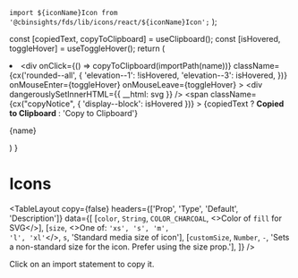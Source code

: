 
  `import ${iconName}Icon from '@cbinsights/fds/lib/icons/react/${iconName}Icon';`
);

  const [copiedText, copyToClipboard] = useClipboard();
  const [isHovered, toggleHover] = useToggleHover();
  return (
    <li>
      <div
        onClick={() => copyToClipboard(importPath(name))}
        className={cx('rounded--all', {
          'elevation--1': !isHovered,
          'elevation--3': isHovered,
        })}
        onMouseEnter={toggleHover}
        onMouseLeave={toggleHover}
      >
        <div
          dangerouslySetInnerHTML={{ __html: svg }}
        />
        <span
          className={cx("copyNotice", { 'display--block': isHovered })}
        >
          {copiedText ? <b>Copied to Clipboard</b> : 'Copy to Clipboard'}
        </span>
      </div>
      <p className="align--center wrap--singleLine--truncate type--data padding--top--half">{name}</p>
    </li>
  )
}

<Meta title="FDS|2 - Icons" />

# Icons

<TableLayout
  copy={false}
  headers={['Prop', 'Type', 'Default', 'Description']}
  data={[
      [<code>color</code>, <code>String</code>, <code>COLOR_CHARCOAL</code>, <>Color of <code>fill</code> for SVG</>],
      [<code>size</code>, <>One of: <code>'xs', 's', 'm', 'l', 'xl'</code></>, <code>s</code>, 'Standard media size of icon'],
      [<code>customSize</code>, <code>Number</code>, <code>-</code>, 'Sets a non-standard size for the icon. Prefer using the size prop.'],
  ]} 
/>

Click on an import statement to copy it.

<ul className="iconList">
    <Icon name='ActionsArrowDown' svg='<svg xmlns="http://www.w3.org/2000/svg" viewBox="0 0 24 24"><g fill-rule="evenodd"><g><polygon points="18.6600501 7.09699258 20.8785213 9.31546382 13.2995504 16.8944348 13.3157158 16.9106002 12.0161654 18.2101506 12 18.1939852 11.9838346 18.2101506 10.6842842 16.9106002 10.7004496 16.8944348 2.97598979 9.16997495 5.19446103 6.95150371 12 13.7570427 18.6600501 7.09699258"/></g></g></svg>' />
    <Icon name='ActionsArrowLeft' svg='<svg xmlns="http://www.w3.org/2000/svg" viewBox="0 0 24 24"><g fill-rule="evenodd"><g><polygon points="16.4030074 19.1600501 14.1845362 21.3785213 6.6055652 13.7995504 6.58939977 13.8157158 5.28984941 12.5161654 5.30601484 12.5 5.28984941 12.4838346 6.58939977 11.1842842 6.6055652 11.2004496 14.3300251 3.47598979 16.5484963 5.69446103 9.74295732 12.5"/></g></g></svg>' />
    <Icon name='ActionsArrowRight' svg='<svg xmlns="http://www.w3.org/2000/svg" viewBox="0 0 24 24"><g fill-rule="evenodd"><g><polygon points="7.59699258 5.8399499 9.81546382 3.62147866 17.3944348 11.2004496 17.4106002 11.1842842 18.7101506 12.4838346 18.6939852 12.5 18.7101506 12.5161654 17.4106002 13.8157158 17.3944348 13.7995504 9.66997495 21.5240102 7.45150371 19.305539 14.2570427 12.5"/></g></g></svg>' />
    <Icon name='ActionsArrowUp' svg='<svg xmlns="http://www.w3.org/2000/svg" viewBox="0 0 24 24"><g fill-rule="evenodd"><g><polygon points="5.3399499 16.9030074 3.12147866 14.6845362 10.7004496 7.1055652 10.6842842 7.08939977 11.9838346 5.78984941 12 5.80601484 12.0161654 5.78984941 13.3157158 7.08939977 13.2995504 7.1055652 21.0240102 14.8300251 18.805539 17.0484963 12 10.2429573"/></g></g></svg>' />
    <Icon name='Add' svg='<svg xmlns="http://www.w3.org/2000/svg" viewBox="0 0 24 24"><g fill-rule="evenodd"><g><path d="M11,11 L11,8 L13,8 L13,11 L16,11 L16,13 L13,13 L13,16 L11,16 L11,13 L8,13 L8,11 L11,11 Z M5.63603897,18.363961 C2.12132034,14.8492424 2.12132034,9.15075759 5.63603897,5.63603897 C9.15075759,2.12132034 14.8492424,2.12132034 18.363961,5.63603897 C21.8786797,9.15075759 21.8786797,14.8492424 18.363961,18.363961 C14.8492424,21.8786797 9.15075759,21.8786797 5.63603897,18.363961 Z M7.05025253,16.9497475 C9.78392257,19.6834175 14.2160774,19.6834175 16.9497475,16.9497475 C19.6834175,14.2160774 19.6834175,9.78392257 16.9497475,7.05025253 C14.2160774,4.31658249 9.78392257,4.31658249 7.05025253,7.05025253 C4.31658249,9.78392257 4.31658249,14.2160774 7.05025253,16.9497475 Z"/></g></g></svg>' />
    <Icon name='AddImage' svg='<svg xmlns="http://www.w3.org/2000/svg" viewBox="0 0 24 24"><g fill-rule="evenodd"><g><path d="M20,15.0189926 L16.5809502,11.6648795 L12.9824682,15.2102985 L12.9707292,15.2276737 C12.7358622,14.6005237 12.4066283,14.0183921 12,13.498001 L12.0144337,13.499179 L16.5809502,9 L20,12.3831537 L20,6 L4,6 L4,10.7949219 C2.84692383,11.5 2.31469727,12.2328152 2,12.7089233 L2,6 C2,4.66666667 2.66666667,4 4,4 L20,4 C21.3333333,4 22,4.66666667 22,6 L22,17 C22,18.3333333 21.3333333,19 20,19 L12.1837769,19 C12.4494629,18.5344849 12.8009644,17.8145142 12.8949585,17 L20,17 L20,15.0189926 Z M3,17 L3,15 L6,15 L6,12 L8,12 L8,15 L11,15 L11,17 L8,17 L8,20 L6,20 L6,17 L3,17 Z M8.5,11 C7.67157288,11 7,10.3284271 7,9.5 C7,8.67157288 7.67157288,8 8.5,8 C9.32842712,8 10,8.67157288 10,9.5 C10,10.3284271 9.32842712,11 8.5,11 Z"/></g></g></svg>' />
    <Icon name='AddSection' svg='<svg xmlns="http://www.w3.org/2000/svg" viewBox="0 0 24 24"><g fill-rule="evenodd"><g><path d="M20,19 L12.1837769,19 C12.4494629,18.5344849 12.8009644,17.8145142 12.8949585,17 L20,17 L20,6 L4,6 L4,10.7949219 C2.84692383,11.5 2.31469727,12.2328152 2,12.7089233 L2,6 C2,4.66666667 2.66666667,4 4,4 L20,4 C21.3333333,4 22,4.66666667 22,6 L22,17 C22,18.3333333 21.3333333,19 20,19 Z M3,17 L3,15 L6,15 L6,12 L8,12 L8,15 L11,15 L11,17 L8,17 L8,20 L6,20 L6,17 L3,17 Z"/></g></g></svg>' />
    <Icon name='AddSectionSpecial' svg='<svg xmlns="http://www.w3.org/2000/svg" viewBox="0 0 24 24"><g fill-rule="evenodd"><g><path d="M20,19 L12.1837769,19 C12.4494629,18.5344849 12.8009644,17.8145142 12.8949585,17 L20,17 L20,6 L4,6 L4,10.7949219 C2.84692383,11.5 2.31469727,12.2328152 2,12.7089233 L2,6 C2,4.66666667 2.66666667,4 4,4 L20,4 C21.3333333,4 22,4.66666667 22,6 L22,17 C22,18.3333333 21.3333333,19 20,19 Z M7.57681815,17.7891259 L4.92904846,19.1811408 L5.43472747,16.2328059 L3.29263679,14.1447836 L6.2529333,13.7146273 L7.57681815,11.0321436 L8.900703,13.7146273 L11.8609995,14.1447836 L9.71890883,16.2328059 L10.2245878,19.1811408 L7.57681815,17.7891259 Z"/></g></g></svg>' />
    <Icon name='AdvancedSearch' svg='<svg xmlns="http://www.w3.org/2000/svg" viewBox="0 0 24 24"><g fill-rule="evenodd"><g><path d="M17.9562549,17.0340157 L22,21.1935786 L20.2571803,23 L16.2021619,18.8433676 C15.1516174,19.5726121 13.8757196,20 12.5,20 C8.91014913,20 6,17.0898509 6,13.5 C6,9.91014913 8.91014913,7 12.5,7 C16.0898509,7 19,9.91014913 19,13.5 C19,14.8031355 18.616521,16.0167047 17.9562549,17.0340157 L17.9562549,17.0340157 Z M8.49644848,6 C7.5491747,6.50671931 6.70909927,7.18765604 6.01903239,8 L2,8 L2,6 L8.49644848,6 L8.49644848,6 Z M16.5035515,6 L22,6 L22,8 L18.9809676,8 C18.2909007,7.18765604 17.4508253,6.50671931 16.5035515,6 L16.5035515,6 Z M4.75173932,10 C4.46692776,10.6295208 4.25658063,11.2999325 4.13193315,12 L2,12 L2,10 L4.75173932,10 L4.75173932,10 Z M4.01446179,14 C4.05461083,14.6921422 4.17757704,15.3620629 4.37359822,16 L2,16 L2,14 L4.01446179,14 L4.01446179,14 Z M2,2 L22,2 L22,4 L2,4 L2,2 Z M12.5,18 C14.9852814,18 17,15.9852814 17,13.5 C17,11.0147186 14.9852814,9 12.5,9 C10.0147186,9 8,11.0147186 8,13.5 C8,15.9852814 10.0147186,18 12.5,18 Z"/></g></g></svg>' />
    <Icon name='Approve' svg='<svg xmlns="http://www.w3.org/2000/svg" viewBox="0 0 24 24"><g fill-rule="evenodd"><g><polygon points="13 11 21 11 21 13 13 13 13 21 11 21 11 13 3 13 3 11 11 11 11 3 13 3"/></g></g></svg>' />
    <Icon name='ArrowDown' svg='<svg xmlns="http://www.w3.org/2000/svg" viewBox="0 0 24 24"><g fill-rule="evenodd"><g><path d="M14,14 L14,4 L10,4 L10,14 L7,14 L12,19 L17,14 L14,14 Z M16,12 L22,12 L12,22 L2,12 L8,12 L8,2 L16,2 L16,12 Z"/></g></g></svg>' />
    <Icon name='Arrows' svg='<svg xmlns="http://www.w3.org/2000/svg" xmlns:xlink="http://www.w3.org/1999/xlink" viewBox="0 0 24 24"><defs><path id="Arrowsa" d="M19.6547989,15.763477 L12.6463963,21.6919746 C12.2733399,22.0075478 11.7268583,22.0073137 11.3540724,21.691421 L4.35783566,15.7629234 C3.93648471,15.4058774 3.88435521,14.774862 4.24140118,14.3535111 C4.43140438,14.1292878 4.7104244,14 5.00432456,14 L19.0089639,14 C19.5612487,14 20.0089639,14.4477153 20.0089639,15 C20.0089639,15.2941997 19.8794136,15.5734726 19.6547989,15.763477 L19.6547989,15.763477 Z M19.6612063,8.24057046 C19.8838353,8.4305633 20.0120552,8.70855102 20.0120552,9.00122993 C20.0120552,9.55351468 19.5643399,10.0012299 19.0120552,10.0012299 L5.00588196,10.0012299 C4.71360747,10.0012299 4.43596198,9.87336272 4.24597444,9.65126114 C3.88697212,9.23157581 3.93616542,8.60032474 4.35585075,8.24132242 L11.3507301,2.2578445 C11.7246314,1.9380062 12.2756411,1.93768727 12.6499124,2.25709254 L19.6612063,8.24057046 L19.6612063,8.24057046 Z"/></defs><g fill-rule="evenodd"><g><use xlink:href="#Arrowsa"/></g></g></svg>' />
    <Icon name='ArrowUp' svg='<svg xmlns="http://www.w3.org/2000/svg" viewBox="0 0 24 24"><g fill-rule="evenodd"><g><path d="M14,10 L17,10 L12,5 L7,10 L10,10 L10,20 L14,20 L14,10 Z M16,12 L16,22 L8,22 L8,12 L2,12 L12,2 L22,12 L16,12 Z"/></g></g></svg>' />
    <Icon name='AskAnalyst' svg='<svg xmlns="http://www.w3.org/2000/svg" viewBox="0 0 24 24"><g fill-rule="evenodd"><g><path d="M11,11 C8.7904,11 7,9.2096 7,7 C7,4.7904 8.7904,3 11,3 C13.2096,3 15,4.7904 15,7 C15,9.2096 13.2096,11 11,11 Z M4,17.40028 C4,14.7965792 7.89640619,13 11.4291538,13 C14.9619015,13 18.8583077,14.7965792 18.8583077,17.40028 C18.8583077,22.2072212 4,22.1925866 4,17.40028 Z M11,9 C12.1048,9 13,8.1048 13,7 C13,5.8952 12.1048,5 11,5 C9.8952,5 9,5.8952 9,7 C9,8.1048 9.8952,9 11,9 Z M6,17.20014 C6,19.5962933 17,19.6036106 17,17.20014 C17,15.8982896 14.115387,15 11.5,15 C8.88461304,15 6,15.8982896 6,17.20014 Z M17.8987692,8.64892308 C17.8987692,8.04584314 17.9719993,7.56554025 18.1184615,7.208 C18.2649238,6.85045975 18.533075,6.49830943 18.9229231,6.15153846 C19.3127712,5.8047675 19.572307,5.52261647 19.7015385,5.30507692 C19.8307699,5.08753737 19.8953846,4.85815505 19.8953846,4.61692308 C19.8953846,3.88891944 19.559388,3.52492308 18.8873846,3.52492308 C18.5686138,3.52492308 18.3133856,3.6229221 18.1216923,3.81892308 C17.929999,4.01492406 17.8298462,4.28522905 17.8212308,4.62984615 L15.9473846,4.62984615 C15.956,3.80707281 16.2219974,3.16307925 16.7453846,2.69784615 C17.2687718,2.23261306 17.9827647,2 18.8873846,2 C19.80062,2 20.5092282,2.22076702 21.0132308,2.66230769 C21.5172333,3.10384836 21.7692308,3.72738059 21.7692308,4.53292308 C21.7692308,4.89907875 21.6873854,5.2447676 21.5236923,5.57 C21.3599992,5.8952324 21.0735405,6.25599802 20.6643077,6.65230769 L20.1409231,7.14984615 C19.8135368,7.46430926 19.6261541,7.83261327 19.5787692,8.25476923 L19.5529231,8.64892308 L17.8987692,8.64892308 Z M17.7113846,10.6326154 C17.7113846,10.3439986 17.8093836,10.1060009 18.0053846,9.91861538 C18.2013856,9.73122983 18.4523062,9.63753846 18.7581538,9.63753846 C19.0640015,9.63753846 19.3149221,9.73122983 19.5109231,9.91861538 C19.7069241,10.1060009 19.8049231,10.3439986 19.8049231,10.6326154 C19.8049231,10.9169245 19.7090779,11.1516914 19.5173846,11.3369231 C19.3256913,11.5221548 19.072617,11.6147692 18.7581538,11.6147692 C18.4436907,11.6147692 18.1906163,11.5221548 17.9989231,11.3369231 C17.8072298,11.1516914 17.7113846,10.9169245 17.7113846,10.6326154 Z"/></g></g></svg>' />
    <Icon name='At' svg='<svg xmlns="http://www.w3.org/2000/svg" xmlns:xlink="http://www.w3.org/1999/xlink" viewBox="0 0 24 24"><defs><path id="Ata" d="M15.528289,13.3473684 C15.4846624,13.48772 15.4446718,13.6385957 15.4083163,13.8 C15.3719607,13.9614043 15.3537832,14.11228 15.3537832,14.2526316 C15.3537832,14.3929832 15.3828672,14.5087715 15.4410361,14.6 C15.499205,14.6912285 15.593728,14.7368421 15.724608,14.7368421 C16.0299947,14.7368421 16.3390123,14.6421062 16.6516701,14.4526316 C16.9643279,14.2631569 17.2406259,13.9964929 17.4805726,13.6526316 C17.7205193,13.3087702 17.9168363,12.898248 18.0695297,12.4210526 C18.222223,11.9438573 18.2985685,11.4245642 18.2985685,10.8631579 C18.2985685,10.0210484 18.1458775,9.28070495 17.8404908,8.64210526 C17.5351041,8.00350558 17.1170215,7.46316011 16.5862304,7.02105263 C16.0554393,6.57894516 15.4301331,6.24561516 14.7102931,6.02105263 C13.9904531,5.79649011 13.2160914,5.68421053 12.3871847,5.68421053 C11.4564825,5.68421053 10.6094108,5.84210368 9.8459441,6.15789474 C9.08247744,6.47368579 8.43172275,6.90876916 7.89366053,7.46315789 C7.35559831,8.01754663 6.93659467,8.64210526 6.6066803,9.46515728 C6.27676593,10.2882093 6.09406953,11.3052587 6.09406953,12.1894737 C6.09406953,13.1157941 6.21040513,14.0701717 6.53033401,14.8210526 C6.8502629,15.5719336 7.32315184,16.2916777 7.89366053,16.796814 C8.46416922,17.3019502 9.29417889,17.7179072 10,17.9695021 C10.7058211,18.2210971 11.7580261,18.3368421 12.6489434,18.3368421 C13.5398607,18.3368421 14.4339882,18.1859664 15.2556237,17.8842105 C16.0772593,17.5824546 16.77164,17.1578975 17.3387866,16.6105263 L19.1710975,16.6105263 C18.4294441,17.7052686 17.4769429,18.5438567 16.3135651,19.1263158 C15.1501873,19.7087748 13.8087769,20 12.5180641,20 C11.4357605,20 10.2929695,19.9043579 9.20245399,19.5598145 C8.11193848,19.215271 7.10504196,18.638464 6.3717041,18 C5.63836624,17.361536 5.04703695,16.350882 4.61077028,15.3894737 C4.17450361,14.4280654 4,13.2701811 4,12.1473684 C4,11.0385909 4.29447635,9.75288138 4.73074301,8.79147307 C5.16700968,7.83006475 5.8068583,6.97544211 6.56305385,6.27368421 C7.31924941,5.57192632 8.19904065,5.01754589 9.20245399,4.61052632 C10.2058673,4.20350674 11.2747046,4 12.408998,4 C13.3978691,4 14.3503703,4.15438442 15.2665303,4.46315789 C16.1826903,4.77193137 16.9897716,5.203506 17.6877982,5.75789474 C18.3858249,6.31228347 18.9456921,6.98596095 19.3674165,7.77894737 C19.7891409,8.57193379 20,9.45262674 20,10.4210526 C20,11.5017598 19.8000474,12.4280663 19.4001363,13.2 C19.0002252,13.9719337 18.5203391,14.6035063 17.9604635,15.0947368 C17.400588,15.5859674 16.8334498,15.9473673 16.259032,16.1789474 C15.6846143,16.4105275 15.2229056,16.5263158 14.8738923,16.5263158 C14.4085412,16.5263158 14.0340846,16.4140362 13.7505112,16.1894737 C13.4669379,15.9649112 13.3106114,15.6771947 13.2815269,15.3263158 L13.2379005,15.3263158 C12.9761405,15.7473705 12.6344034,16.0561394 12.2126789,16.2526316 C11.7909545,16.4491238 11.3474234,16.5473684 10.8820723,16.5473684 C10.4167211,16.5473684 9.97682552,16.4526325 9.56237219,16.2631579 C9.14791885,16.0736833 8.78436875,15.8140367 8.47171097,15.4842105 C8.1590532,15.1543843 7.91183913,14.771932 7.73006135,14.3368421 C7.54828357,13.9017522 7.45739605,13.4385989 7.45739605,12.9473684 C7.45739605,12.287716 7.57009658,11.6350909 7.79550102,10.9894737 C8.02090547,10.3438564 8.34082956,9.76842358 8.75528289,9.26315789 C9.16973622,8.75789221 9.67143536,8.35087874 10.2603954,8.04210526 C10.8493554,7.73333179 11.50011,7.57894737 12.2126789,7.57894737 C12.67803,7.57894737 13.1579162,7.68771821 13.6523517,7.90526316 C14.1467873,8.12280811 14.5176084,8.50526042 14.7648262,9.05263158 L15.1138378,7.91578947 L16.9025222,7.91578947 L15.528289,13.3473684 Z M9.76501465,13.0880737 C9.76501465,13.6529875 9.91812134,14.1544495 10.2134399,14.4108887 C10.5087585,14.6673279 11,14.7402954 11.4574303,14.7074988 C11.8150022,14.6818619 12.1383362,14.5858459 12.4425049,14.4108887 C12.7466736,14.2359314 13.0738791,13.9561397 13.2927856,13.6524658 C13.5116922,13.348792 13.6349182,13.170105 13.7583008,12.866394 C13.8816833,12.5626831 14,12.1680809 14,11.8008475 C14,11.278246 13.9544678,10.6631165 13.6781616,10.2763062 C13.4018555,9.88949585 13.0013641,9.62799072 12.5510864,9.62799072 C12.1009216,9.62799072 11.6491699,9.7789917 11.3068848,9.97487373 C10.9645996,10.1707558 10.6607056,10.4380188 10.4249268,10.7685547 C10.1891479,11.0990906 10,11.5298157 9.91156006,11.8844604 C9.82312012,12.2391052 9.76501465,12.7372131 9.76501465,13.0880737 Z"/></defs><g fill-rule="evenodd"><g><use xlink:href="#Ata"/></g></g></svg>' />
    <Icon name='AutoBuild' svg='<svg xmlns="http://www.w3.org/2000/svg" viewBox="0 0 24 24"><g fill-rule="evenodd"><g><path d="M5.15559061,17.8444094 L4,19 L4,15 L8,15 L6.57541768,16.4245823 C7.85905176,17.996444 9.81232934,19 12,19 C15.8659932,19 19,15.8659932 19,12 L21,12 C21,16.9705627 16.9705627,21 12,21 C9.26018292,21 6.8063089,19.7757322 5.15559061,17.8444094 L5.15559061,17.8444094 Z M18.8444094,6.15559061 L20,5 L20,9 L16,9 L17.4245823,7.57541768 C16.1409482,6.00355604 14.1876707,5 12,5 C8.13400675,5 5,8.13400675 5,12 L3,12 C3,7.02943725 7.02943725,3 12,3 C14.7398171,3 17.1936911,4.22426776 18.8444094,6.15559061 L18.8444094,6.15559061 Z M12,14 L9.64885899,15.236068 L10.097887,12.618034 L8.19577393,10.763932 L10.8244295,10.381966 L12,8 L13.1755705,10.381966 L15.8042261,10.763932 L13.902113,12.618034 L14.351141,15.236068 L12,14 Z"/></g></g></svg>' />
    <Icon name='BarChart' svg='<svg xmlns="http://www.w3.org/2000/svg" viewBox="0 0 24 24"><g fill-rule="evenodd"><g><path d="M3,3 L12,3 L12,5 L3,5 L3,3 Z M3,7 L8,7 L8,9 L3,9 L3,7 Z M3,11 L16,11 L16,13 L3,13 L3,11 Z M3,15 L21,15 L21,17 L3,17 L3,15 Z M3,19 L10,19 L10,21 L3,21 L3,19 Z"/></g></g></svg>' />
    <Icon name='Bell' svg='<svg xmlns="http://www.w3.org/2000/svg" viewBox="0 0 24 24"><g fill-rule="evenodd"><g fill-rule="nonzero"><path d="M16.8,17 C16.0552609,15.7957056 15.0472922,12.795801 15,8 C15,6.8954305 13.6568542,6 12,6 C10.3431458,6 9,6.8954305 9,8 C9,8.00873051 9.00008391,8.01744795 9.00025122,8.02615199 C9.0000959,8.02730344 9.000012,8.02845866 9,8.02961765 C8.95098952,12.7645176 7.94276526,15.7546451 7.2,17 L5,17 C6.33333333,15.6666667 7,12.3333333 7,7 C7,5.76634108 8.24106202,4.70660151 10.0149451,4.24572582 C10.0050794,4.16519906 10,4.08319271 10,4 C10,2.8954305 10.8954305,2 12,2 C13.1045695,2 14,2.8954305 14,4 C14,4.08319271 13.9949206,4.16519906 13.9850549,4.24572582 C15.758938,4.70660151 17,5.76634108 17,7 C17,12.3807119 17.6666667,15.7140452 19,17 L16.8,17 L16.8,17 Z M5,17 L19,17 C19.5522847,17 20,17.4477153 20,18 C20,18.5522847 19.5522847,19 19,19 L5,19 C4.44771525,19 4,18.5522847 4,18 C4,17.4477153 4.44771525,17 5,17 Z M10,20 L14,20 C14,21.1045695 13.1045695,22 12,22 C10.8954305,22 10,21.1045695 10,20 Z M12,4.5 C12.2761424,4.5 12.5,4.27614237 12.5,4 C12.5,3.72385763 12.2761424,3.5 12,3.5 C11.7238576,3.5 11.5,3.72385763 11.5,4 C11.5,4.27614237 11.7238576,4.5 12,4.5 Z"/></g></g></svg>' />
    <Icon name='Board' svg='<svg xmlns="http://www.w3.org/2000/svg" viewBox="0 0 24 24"><g fill-rule="evenodd"><g><path d="M11,18 L11,6 L13,6 L13,15 L20,15 L20,6 L4,6 L4,18 L11,18 Z M4,4 L20,4 C21.1045695,4 22,4.8954305 22,6 L22,18 C22,19.1045695 21.1045695,20 20,20 L4,20 C2.8954305,20 2,19.1045695 2,18 L2,6 C2,4.8954305 2.8954305,4 4,4 Z"/></g></g></svg>' />
    <Icon name='CaretDown' svg='<svg xmlns="http://www.w3.org/2000/svg" xmlns:xlink="http://www.w3.org/1999/xlink" viewBox="0 0 24 24"><defs><path id="CaretDowna" d="M19.6504952,10.763477 L12.6420926,16.6919746 C12.2690362,17.0075478 11.7225546,17.0073137 11.3497687,16.691421 L4.35353192,10.7629234 C3.93218097,10.4058774 3.88005148,9.77486204 4.23709745,9.35351109 C4.42710064,9.12928778 4.70612066,9 5.00002083,9 L19.0046602,9 C19.5569449,9 20.0046602,9.44771525 20.0046602,10 C20.0046602,10.2941997 19.8751099,10.5734726 19.6504952,10.763477 L19.6504952,10.763477 Z"/></defs><g fill-rule="evenodd"><g><use xlink:href="#CaretDowna"/></g></g></svg>' />
    <Icon name='CaretLeft' svg='<svg xmlns="http://www.w3.org/2000/svg" xmlns:xlink="http://www.w3.org/1999/xlink" viewBox="0 0 24 24"><defs><path id="CaretLefta" d="M18.6504952,9.76347702 L11.6420926,15.6919746 C11.2690362,16.0075478 10.7225546,16.0073137 10.3497687,15.691421 L3.35353192,9.76292339 C2.93218097,9.40587742 2.88005148,8.77486204 3.23709745,8.35351109 C3.42710064,8.12928778 3.70612066,8 4.00002083,8 L18.0046602,8 C18.5569449,8 19.0046602,8.44771525 19.0046602,9 C19.0046602,9.29419966 18.8751099,9.57347258 18.6504952,9.76347702 L18.6504952,9.76347702 Z"/></defs><g fill-rule="evenodd"><g><use transform="translate(11.002330, 11.964249) rotate(90.000000) translate(-11.002330, -11.964249)" xlink:href="#CaretLefta"/></g></g></svg>' />
    <Icon name='CaretRight' svg='<svg xmlns="http://www.w3.org/2000/svg" xmlns:xlink="http://www.w3.org/1999/xlink" viewBox="0 0 24 24"><defs><path id="CaretRighta" d="M20.6553429,14.2228184 C20.8779719,14.4128113 21.0061918,14.690799 21.0061918,14.9834779 C21.0061918,15.5357627 20.5584765,15.9834779 20.0061918,15.9834779 L6.0000186,15.9834779 C5.70774411,15.9834779 5.43009862,15.8556107 5.24011108,15.6335091 C4.88110876,15.2138238 4.93030206,14.5825727 5.34998739,14.2235704 L12.3448667,8.24009249 C12.718768,7.92025418 13.2697777,7.91993526 13.644049,8.23934052 L20.6553429,14.2228184 L20.6553429,14.2228184 Z"/></defs><g fill-rule="evenodd"><g><use transform="translate(13.003096, 11.991739) rotate(90.000000) translate(-13.003096, -11.991739)" xlink:href="#CaretRighta"/></g></g></svg>' />
    <Icon name='CaretUp' svg='<svg xmlns="http://www.w3.org/2000/svg" xmlns:xlink="http://www.w3.org/1999/xlink" viewBox="0 0 24 24"><defs><path id="CaretUpa" d="M19.6553429,13.2228184 C19.8779719,13.4128113 20.0061918,13.690799 20.0061918,13.9834779 C20.0061918,14.5357627 19.5584765,14.9834779 19.0061918,14.9834779 L5.0000186,14.9834779 C4.70774411,14.9834779 4.43009862,14.8556107 4.24011108,14.6335091 C3.88110876,14.2138238 3.93030206,13.5825727 4.34998739,13.2235704 L11.3448667,7.24009249 C11.718768,6.92025418 12.2697777,6.91993526 12.644049,7.23934052 L19.6553429,13.2228184 L19.6553429,13.2228184 Z"/></defs><g fill-rule="evenodd"><g><use xlink:href="#CaretUpa"/></g></g></svg>' />
    <Icon name='CbiData' svg='<svg xmlns="http://www.w3.org/2000/svg" viewBox="0 0 24 24"><g fill-rule="evenodd"><g><path d="M11.0624638,11.5844847 L14.604054,11.5844847 L14.604054,18.024561 L12.649847,18.024561 C12.8765187,17.3920752 13,16.7104579 13,16 C13,14.2533352 12.253648,12.6809902 11.0624638,11.5844847 L11.0624638,11.5844847 Z M2,12.6822049 L2,6.56580464 C2,5.14840987 3.14885448,4 4.56580464,4 L14.604054,4 L14.604054,10.0497147 L7.77595834,10.0497147 C7.52194195,10.0169145 7.26294627,10 7,10 C4.91302925,10 3.07492154,11.0655093 2,12.6822049 L2,12.6822049 Z M22,6.56580464 L22,10 L16,10 L16,4 L19.469346,4 C20.8867408,4 22,5.14840987 22,6.56580464 Z M22,11.5844847 L22,15.4587564 C22,16.8757065 20.8867408,18 19.469346,18 L16,18 L16,11.5844847 L22,11.5844847 Z M3,17 L3,15 L6,15 L6,12 L8,12 L8,15 L11,15 L11,17 L8,17 L8,20 L6,20 L6,17 L3,17 Z"/></g></g></svg>' />
    <Icon name='Check' svg='<svg xmlns="http://www.w3.org/2000/svg" xmlns:xlink="http://www.w3.org/1999/xlink" viewBox="0 0 24 24"><defs><polygon id="Checka" points="8.36363636 15.8656716 3.59090909 11.1641791 2 12.7313433 8.36363636 19 22 5.56716418 20.4090909 4"/></defs><g fill-rule="evenodd"><g><use xlink:href="#Checka"/></g></g></svg>' />
    <Icon name='CheckEmpty' svg='<svg xmlns="http://www.w3.org/2000/svg" viewBox="0 0 24 24"><g fill-rule="evenodd"><g><path d="M3,3.99339768 C3,3.44475929 3.44494629,3 3.99339768,3 L20.0066023,3 C20.5552407,3 21,3.44494629 21,3.99339768 L21,20.0066023 C21,20.5552407 20.5550537,21 20.0066023,21 L3.99339768,21 C3.44475929,21 3,20.5550537 3,20.0066023 L3,3.99339768 Z M5,5 L5,19 L19,19 L19,5 L5,5 Z"/></g></g></svg>' />
    <Icon name='CheckFilled' svg='<svg xmlns="http://www.w3.org/2000/svg" xmlns:xlink="http://www.w3.org/1999/xlink" viewBox="0 0 24 24"><defs><path id="CheckFilleda" d="M19,3 L5,3 C3.9,3 3,3.9 3,5 L3,19 C3,20.1 3.9,21 5,21 L19,21 C20.1,21 21,20.1 21,19 L21,5 C21,3.9 20.1,3 19,3 L19,3 Z M10.3571429,16 L5,11.1923077 L6.5,9.84615385 L10.3571429,13.3076923 L18.5,6 L20,7.34615385 L10.3571429,16 L10.3571429,16 Z"/></defs><g fill-rule="evenodd"><g><use xlink:href="#CheckFilleda"/></g></g></svg>' />
    <Icon name='CheckIndeterminate' svg='<svg xmlns="http://www.w3.org/2000/svg" viewBox="0 0 24 24"><g fill-rule="evenodd"><g fill-rule="nonzero"><path d="M19,3 L5,3 C3.9,3 3,3.9 3,5 L3,19 C3,20.1 3.9,21 5,21 L19,21 C20.1,21 21,20.1 21,19 L21,5 C21,3.9 20.1,3 19,3 Z M19,13 L5,13 L5,11 L19,11 L19,13 Z"/></g></g></svg>' />
    <Icon name='CircleClose' svg='<svg xmlns="http://www.w3.org/2000/svg" viewBox="0 0 24 24"><g fill-rule="evenodd"><g><path d="M12,10.5857864 L14.1213203,8.46446609 L15.5355339,9.87867966 L13.4142136,12 L15.5355339,14.1213203 L14.1213203,15.5355339 L12,13.4142136 L9.87867966,15.5355339 L8.46446609,14.1213203 L10.5857864,12 L8.46446609,9.87867966 L9.87867966,8.46446609 L12,10.5857864 L12,10.5857864 Z M5.63603897,18.363961 C2.12132034,14.8492424 2.12132034,9.15075759 5.63603897,5.63603897 C9.15075759,2.12132034 14.8492424,2.12132034 18.363961,5.63603897 C21.8786797,9.15075759 21.8786797,14.8492424 18.363961,18.363961 C14.8492424,21.8786797 9.15075759,21.8786797 5.63603897,18.363961 Z M7.05025253,16.9497475 C9.78392257,19.6834175 14.2160774,19.6834175 16.9497475,16.9497475 C19.6834175,14.2160774 19.6834175,9.78392257 16.9497475,7.05025253 C14.2160774,4.31658249 9.78392257,4.31658249 7.05025253,7.05025253 C4.31658249,9.78392257 4.31658249,14.2160774 7.05025253,16.9497475 Z"/></g></g></svg>' />
    <Icon name='Clone' svg='<svg xmlns="http://www.w3.org/2000/svg" viewBox="0 0 24 24"><g fill-rule="evenodd"><g><path d="M16,6 L14,6 L14,5 L5,5 L5,14 L6,14 L6,16 L3.99850233,16 C3.44704472,16 3,15.5525106 3,15.0014977 L3,3.99850233 C3,3.44704472 3.44748943,3 3.99850233,3 L15.0014977,3 C15.5529553,3 16,3.44748943 16,3.99850233 L16,6 Z M8,8.99850233 C8,8.44704472 8.44748943,8 8.99850233,8 L20.0014977,8 C20.5529553,8 21,8.44748943 21,8.99850233 L21,20.0014977 C21,20.5529553 20.5525106,21 20.0014977,21 L8.99850233,21 C8.44704472,21 8,20.5525106 8,20.0014977 L8,8.99850233 Z M10,10 L10,19 L19,19 L19,10 L10,10 Z"/></g></g></svg>' />
    <Icon name='Cloud' svg='<svg xmlns="http://www.w3.org/2000/svg" viewBox="0 0 24 24"><g fill-rule="evenodd"><g><path d="M5.60876111,6.82035189 C6.92301116,6.17101163 8.25195114,6.12131589 9.59558105,6.67126465 C9.66874469,4.90963027 10.8964927,3.72405273 13.2788251,3.11453204 C13.6743559,3.03934618 14.0825831,3 14.5,3 C16.8400693,3 18.8913214,4.23657326 20.0359549,6.09191838 C20.6447506,7.17510904 20.7471048,8.30071958 20.3430176,9.46875 C21.8369234,9.85894869 22.7178765,11.0587222 22.9858769,13.0680705 C22.9952432,13.2108377 23,13.3548634 23,13.5 C23,16.9216149 20.3562239,19.7257427 17,19.9810552 L17,20 L6,20 C3.23857625,20 1,17.7614237 1,15 C1,14.7234409 1.02245338,14.4521261 1.06563663,14.187779 C1.08604046,14.1140164 1.10643861,14.0366122 1.12683105,13.9555664 C1.50052897,12.4703776 2.41780599,11.6544596 3.87866211,11.5078125 C3.35009397,9.94514166 3.64391268,8.59826772 4.76011823,7.46719069 C5.02078106,7.22534847 5.3049292,7.00846836 5.60876111,6.82035189 L5.60876111,6.82035189 Z M6.81757468,8.43014234 C6.47222541,8.61981259 6.16234808,8.86606274 5.90042365,9.1564118 C5.06774904,10.2081134 5.0337618,11.3487048 5.79846191,12.578186 C4.531796,12.5693377 3.69256293,12.9536515 3.28076271,13.7311274 C3.10062389,14.1165103 3,14.5465042 3,15 C3,16.6568542 4.34314575,18 6,18 L17,18 L17,17.9725356 C19.2499752,17.7238135 21,15.8162768 21,13.5 C21,13.1348954 20.9565192,12.7799462 20.8744532,12.4400483 C20.5479066,11.3773092 19.666965,10.6892039 18.2316284,10.3757324 C18.8841349,9.19108073 18.8300985,7.99517822 18.069519,6.7880249 C18.0409787,6.74272718 18.0137384,6.69882537 17.987798,6.65631946 C17.1626129,5.64543849 15.9066816,5 14.5,5 C13.7425069,5 13.0287282,5.18716325 12.4023858,5.51776771 C12.2740724,5.60419662 12.1399438,5.69379407 12,5.78656006 C10.9181722,6.50368245 10.4189657,7.537618 10.5023804,8.8883667 C9.3085077,7.9259424 8.08023914,7.77320095 6.81757468,8.43014234 L6.81757468,8.43014234 Z"/></g></g></svg>' />
    <Icon name='CloudDownload' svg='<svg xmlns="http://www.w3.org/2000/svg" viewBox="0 0 24 24"><g fill-rule="evenodd"><g><path d="M13,16 L17,16 L12,21 L7,16 L11,16 L11,12 L13,12 L13,16 L13,16 Z M18,17.7439414 C19.7477886,17.1261868 21,15.4593282 21,13.5 C21,13.1348954 20.9565192,12.7799462 20.8744532,12.4400483 C20.5479066,11.3773092 19.666965,10.6892039 18.2316284,10.3757324 C18.8841349,9.19108073 18.8300985,7.99517822 18.069519,6.7880249 C18.0409787,6.74272718 18.0137384,6.69882537 17.987798,6.65631946 C17.1626129,5.64543849 15.9066816,5 14.5,5 C13.7425069,5 13.0287282,5.18716325 12.4023858,5.51776771 C12.2740724,5.60419662 12.1399438,5.69379407 12,5.78656006 C10.9181722,6.50368245 10.4189657,7.537618 10.5023804,8.8883667 C9.3085077,7.9259424 8.08023914,7.77320095 6.81757468,8.43014234 C6.47222541,8.61981259 6.16234808,8.86606274 5.90042365,9.1564118 C5.06774904,10.2081134 5.0337618,11.3487048 5.79846191,12.578186 C4.531796,12.5693377 3.69256293,12.9536515 3.28076271,13.7311274 C3.10062389,14.1165103 3,14.5465042 3,15 C3,16.6568542 4.34314575,18 6,18 L6,20 C3.23857625,20 1,17.7614237 1,15 C1,14.7234409 1.02245338,14.4521261 1.06563663,14.187779 C1.08604046,14.1140164 1.10643861,14.0366122 1.12683105,13.9555664 C1.50052897,12.4703776 2.41780599,11.6544596 3.87866211,11.5078125 C3.35009397,9.94514166 3.64391268,8.59826772 4.76011823,7.46719069 C5.02078106,7.22534847 5.3049292,7.00846836 5.60876111,6.82035189 C6.92301116,6.17101163 8.25195114,6.12131589 9.59558105,6.67126465 C9.66874469,4.90963027 10.8964927,3.72405273 13.2788251,3.11453204 C13.6743559,3.03934618 14.0825831,3 14.5,3 C16.8400693,3 18.8913214,4.23657326 20.0359549,6.09191838 C20.6447506,7.17510904 20.7471048,8.30071958 20.3430176,9.46875 C21.8369234,9.85894869 22.7178765,11.0587222 22.9858769,13.0680705 C22.9952432,13.2108377 23,13.3548634 23,13.5 C23,16.5735816 20.8667,19.1489044 18,19.8260682 L18,17.7439414 Z"/></g></g></svg>' />
    <Icon name='CollectionExpert' svg='<svg xmlns="http://www.w3.org/2000/svg" viewBox="0 0 24 24"><g fill-rule="evenodd"><g><path d="M16.8306047,10.7835331 L13.3038932,12.5930404 L13.9774352,8.7604424 L11.1242656,6.0461814 L15.067249,5.48701289 L16.8306047,2 L18.5939605,5.48701289 L22.5369438,6.0461814 L19.6837743,8.7604424 L20.3573162,12.5930404 L16.8306047,10.7835331 Z M5,2 L15.1446155,2 L14.0030766,4 L7,4 L7,18 L12,14.1499996 L17,18 L17,12.75 L19,13.8465817 L19,22.4200001 L12,16.8337403 L5,22.4200001 L5,2 Z"/></g></g></svg>' />
    <Icon name='CollectionPublic' svg='<svg xmlns="http://www.w3.org/2000/svg" viewBox="0 0 24 24"><g fill-rule="evenodd"><g><path d="M5,2 L19,2 L19,22.4200701 L12,16.8486415 L5,22.4200701 L5,2 Z M7,4 L7,18 L12,14.1854198 L17,18 L17,4 L7,4 Z"/></g></g></svg>' />
    <Icon name='ColumnChart' svg='<svg xmlns="http://www.w3.org/2000/svg" viewBox="0 0 24 24"><g fill-rule="evenodd"><g><path d="M3,21 L3,12 L5,12 L5,21 L3,21 Z M7,21 L7,16 L9,16 L9,21 L7,21 Z M11,21 L11,8 L13,8 L13,21 L11,21 Z M15,21 L15,3 L17,3 L17,21 L15,21 Z M19,21 L19,14 L21,14 L21,21 L19,21 Z"/></g></g></svg>' />
    <Icon name='Comment' svg='<svg xmlns="http://www.w3.org/2000/svg" viewBox="0 0 24 24"><g fill-rule="evenodd"><g><path d="M7,14 L19,14 L19,5 L5,5 L5,16 L7,14 L7,14 Z M8,16 L3,21 L3,5 C3,3.8954305 3.8954305,3 5,3 L19,3 C20.1045695,3 21,3.8954305 21,5 L21,14 C21,15.1045695 20.1045695,16 19,16 L8,16 Z"/></g></g></svg>' />
    <Icon name='Commented' svg='<svg xmlns="http://www.w3.org/2000/svg" viewBox="0 0 24 24"><g fill-rule="evenodd"><g><path d="M8,16 L3,21 L3,5 C3,3.8954305 3.8954305,3 5,3 L19,3 C20.1045695,3 21,3.8954305 21,5 L21,14 C21,15.1045695 20.1045695,16 19,16 L8,16 Z"/></g></g></svg>' />
    <Icon name='Company' svg='<svg xmlns="http://www.w3.org/2000/svg" viewBox="0 0 24 24"><g fill-rule="evenodd"><g><path d="M4,2 L20,2 L20,22 L4,22 L4,2 Z M6,4 L6,20 L18,20 L18,4 L6,4 Z M9,16 L15,16 L15,20 L9,20 L9,16 Z M8,12 L10,12 L10,14 L8,14 L8,12 Z M8,9 L10,9 L10,11 L8,11 L8,9 Z M8,6 L10,6 L10,8 L8,8 L8,6 Z M11,12 L13,12 L13,14 L11,14 L11,12 Z M11,9 L13,9 L13,11 L11,11 L11,9 Z M11,6 L13,6 L13,8 L11,8 L11,6 Z M14,12 L16,12 L16,14 L14,14 L14,12 Z M14,9 L16,9 L16,11 L14,11 L14,9 Z M14,6 L16,6 L16,8 L14,8 L14,6 Z"/></g></g></svg>' />
    <Icon name='CompanyCustom' svg='<svg xmlns="http://www.w3.org/2000/svg" viewBox="0 0 24 24"><g fill-rule="evenodd"><g><path d="M13.245371,22 C13.7276159,21.3984195 14.1247413,20.7256647 14.418483,20 L18,20 L18,4 L6,4 L6,9.06189375 C5.30135991,9.14901294 4.63069625,9.3262177 4,9.58151705 L4,2 L20,2 L20,22 L13.245371,22 L13.245371,22 Z M10,9.58151705 C9.36930375,9.3262177 8.69864009,9.14901294 8,9.06189375 L8,9 L10,9 L10,9.58151705 L10,9.58151705 Z M12.2916488,11 C11.8942341,10.6492345 11.4617016,10.3373375 11,10.0702576 L11,9 L13,9 L13,11 L12.2916488,11 L12.2916488,11 Z M14.418483,14 C14.2964074,13.6984224 14.1564761,13.405983 14,13.1239928 L14,12 L16,12 L16,14 L14.418483,14 L14.418483,14 Z M8,6 L10,6 L10,8 L8,8 L8,6 Z M11,6 L13,6 L13,8 L11,8 L11,6 Z M14,9 L16,9 L16,11 L14,11 L14,9 Z M14,6 L16,6 L16,8 L14,8 L14,6 Z M7,16 C5.8952,16 5,15.1048 5,14 C5,12.8952 5.8952,12 7,12 C8.1048,12 9,12.8952 9,14 C9,15.1048 8.1048,16 7,16 Z M3,19.750175 C3,18.122862 5.09790039,17 7,17 C8.90209961,17 11,18.122862 11,19.750175 C11,22.7545132 3,22.7453666 3,19.750175 Z"/></g></g></svg>' />
    <Icon name='Conference' svg='<svg xmlns="http://www.w3.org/2000/svg" viewBox="0 0 24 24"><g fill-rule="evenodd"><g><path d="M5,11 L5,19 L19,19 L19,11 L5,11 Z M14,4 L14,6 L10,6 L10,4 L14,4 Z M19,4 L21,4 L21,19.0047705 C21,20.1067053 20.1073772,21 19.0049107,21 L4.99508929,21 C3.8932319,21 3,20.101181 3,19.0047705 L3,4 L5,4 L5,9 L19,9 L19,4 Z M6.5,3 L8.5,3 L8.5,8 L6.5,8 L6.5,3 Z M15.5,3 L17.5,3 L17.5,8 L15.5,8 L15.5,3 Z"/></g></g></svg>' />
    <Icon name='Crop' svg='<svg xmlns="http://www.w3.org/2000/svg" viewBox="0 0 24 24"><g fill-rule="evenodd"><g><path d="M8,16 L15,16 L15,18 L6,18 L6,3 L8,3 L8,16 Z M18,6 L18,21 L16,21 L16,8 L9,8 L9,6 L18,6 Z M3,6 L5,6 L5,8 L3,8 L3,6 Z M19,16 L21,16 L21,18 L19,18 L19,16 Z"/></g></g></svg>' />
    <Icon name='DatePicker' svg='<svg xmlns="http://www.w3.org/2000/svg" viewBox="0 0 24 24"><g fill-rule="evenodd"><g fill-rule="nonzero"><path d="M9,11 L7,11 L7,13 L9,13 L9,11 Z M13,11 L11,11 L11,13 L13,13 L13,11 Z M17,11 L15,11 L15,13 L17,13 L17,11 Z M19,4 L18,4 L18,2 L16,2 L16,4 L8,4 L8,2 L6,2 L6,4 L5,4 C3.89,4 3.01,4.9 3.01,6 L3,20 C3,21.1 3.89,22 5,22 L19,22 C20.1,22 21,21.1 21,20 L21,6 C21,4.9 20.1,4 19,4 Z M19,20 L5,20 L5,9 L19,9 L19,20 Z"/></g></g></svg>' />
    <Icon name='Deny' svg='<svg xmlns="http://www.w3.org/2000/svg" viewBox="0 0 24 24"><g fill-rule="evenodd"><g><polygon points="10.363961 11.7781746 4 5.41421356 5.41421356 4 11.7781746 10.363961 18.1421356 4 19.5563492 5.41421356 13.1923882 11.7781746 19.5563492 18.1421356 18.1421356 19.5563492 11.7781746 13.1923882 5.41421356 19.5563492 4 18.1421356"/></g></g></svg>' />
    <Icon name='Document' svg='<svg xmlns="http://www.w3.org/2000/svg" viewBox="0 0 24 24"><g fill-rule="evenodd"><g><path d="M15,2.00841361 L19.9970671,7 L20,7 L20,22 L4,22 L4,2 L15,2 L15,2.00841361 Z M15,5 L15,7 L17,7 L15,5 L15,5 Z M13,4 L6,4 L6,20 L18,20 L18,9 L13,9 L13,4 Z M8,16 L16,16 L16,18 L8,18 L8,16 Z M8,12 L16,12 L16,14 L8,14 L8,12 Z M8,8 L11,8 L11,10 L8,10 L8,8 Z"/></g></g></svg>' />
    <Icon name='Done' svg='<svg xmlns="http://www.w3.org/2000/svg" viewBox="0 0 24 24"><g fill-rule="evenodd"><g><path d="M12,21 C7.02943725,21 3,16.9705627 3,12 C3,7.02943725 7.02943725,3 12,3 C16.9705627,3 21,7.02943725 21,12 C21,16.9705627 16.9705627,21 12,21 Z M12,19 C15.8659932,19 19,15.8659932 19,12 C19,8.13400675 15.8659932,5 12,5 C8.13400675,5 5,8.13400675 5,12 C5,15.8659932 8.13400675,19 12,19 Z M8,12.5034965 L8.8,10.7972028 L10.8571429,13.3146853 L15.2,8 L16,9.70629371 L10.8571429,16 L8,12.5034965 Z"/></g></g></svg>' />
    <Icon name='Download' svg='<svg xmlns="http://www.w3.org/2000/svg" viewBox="0 0 24 24"><g fill-rule="evenodd"><g><path d="M13,12 L13,5 L11,5 L11,12 L8,12 L12,15.5 L16,12 L13,12 Z M15,10 L21,10 L12,18 L3,10 L9,10 L9,3 L15,3 L15,10 Z M3,19 L21,19 L21,21 L3,21 L3,19 Z"/></g></g></svg>' />
    <Icon name='Edit' svg='<svg xmlns="http://www.w3.org/2000/svg" viewBox="0 0 24 24"><g fill-rule="evenodd"><g><path d="M3.00076376,14.4593369 L3,14.036437 C9.86724825,7.15452682 13.3942,3.62024409 13.5808553,3.4335888 C14.1589737,2.8554704 15.3152105,2.8554704 15.8933289,3.4335888 L20.5182761,8.05853601 C21.0963945,8.63665441 21.0963945,9.79289121 20.5182761,10.3710096 L9.89471888,20.9945669 L9.54066306,20.9953897 L9.54066306,21 L3,21 L3,14.4593369 L3.00076376,14.4593369 Z M4.63516577,14.6917519 L4.63516577,18.1384599 L5.86154009,19.3648342 L9.1952719,19.3648342 L17.0484929,11.5261736 L12.4246185,6.90229921 L13.5808553,5.7460624 L18.2058025,10.3710096 C18.9766271,9.60018508 19.3582295,9.21599954 19.3507216,9.21845301 L14.7343903,4.60108581 C14.3438951,4.98587536 13.9607008,5.36621689 13.5848073,5.74211042 L4.63516577,14.6917519 Z"/></g></g></svg>' />
    <Icon name='Email' svg='<svg xmlns="http://www.w3.org/2000/svg" viewBox="0 0 24 24"><g fill-rule="evenodd"><g><path d="M7.11228442,9.33397332 C7.38446925,8.5569205 8.12208363,8 8.99961498,8 L15.000385,8 C15.872854,8 16.6148164,8.55342777 16.8879373,9.33385239 L12,12 L7.11228442,9.33397332 L7.11228442,9.33397332 Z M8.99961498,8 L15.000385,8 L8.99961498,8 Z M17,11.2727273 L17,14.0018986 C17,15.1054196 16.1125667,16 15.000385,16 L8.99961498,16 C7.89525812,16 7,15.1132936 7,14.0018986 L7,11.2727273 L12,14 L17,11.2727273 L17,11.2727273 Z M12,21 C7.02943725,21 3,16.9705627 3,12 C3,7.02943725 7.02943725,3 12,3 C16.9705627,3 21,7.02943725 21,12 C21,16.9705627 16.9705627,21 12,21 Z M12,19 C15.8659932,19 19,15.8659932 19,12 C19,8.13400675 15.8659932,5 12,5 C8.13400675,5 5,8.13400675 5,12 C5,15.8659932 8.13400675,19 12,19 Z"/></g></g></svg>' />
    <Icon name='Expert' svg='<svg xmlns="http://www.w3.org/2000/svg" viewBox="0 0 24 24"><g fill-rule="evenodd"><g><path d="M16.9905386,6.68537252 L14.0819269,13 L6,13 L6,20 L11.9161822,20 L11.5731553,22 L5.00087166,22 C4.4481055,22 4,21.555163 4,21.0044225 L4,11.9955775 C4,11.4457352 4.44463086,11 5.00087166,11 L7,11 L7,6.99525338 C7,4.23645112 9.24419519,2 12,2 C14.657272,2 16.8303928,4.07054689 16.9905386,6.68537252 L16.9905386,6.68537252 Z M15,11 L15,7.00947762 C15,5.33663106 13.6568542,4 12,4 C10.3465171,4 9,5.34738902 9,7.00947762 L9,11 L15,11 Z M16.6,20.0568444 L13.2626165,21.8114107 L13.9,18.0951795 L11.2,15.46333 L14.9313082,14.9211392 L16.6,11.5400003 L18.2686918,14.9211392 L22,15.46333 L19.3,18.0951795 L19.9373835,21.8114107 L16.6,20.0568444 Z"/></g></g></svg>' />
    <Icon name='ExpertTag' svg='<svg xmlns="http://www.w3.org/2000/svg" viewBox="0 0 24 24"><g fill-rule="evenodd"><g><g transform="translate(4.000000, 4.000000)"><path d="M6.5,0 L6.125,4 L11.125,4 L11.5,0 L13.5,0 L13.125,4 L16,4 L16,5.84248586 C14.6958343,5.30005236 13.675001,5.02883561 12.9375,5.02883561 C11.8312485,5.02883561 11.1305492,5.15924781 10.7599138,5.20497886 C10.5791258,5.22728549 10.0841055,5.35118453 9.34341862,5.69580264 C9.12268498,5.798503 9.09416479,5.77305209 8.74706756,5.99870594 L5.9375,6 L5.61348214,9.4539358 C5.26900939,10.1340295 5.06451534,10.9453926 5,11.8880253 L5.17532301,14.1298879 L5,16 L3,16 L3.375,12 L0,12 L0,10 L3.5625,10 L3.9375,6 L1,6 L1,4 L4.125,4 L4.5,0 L6.5,0 Z"/><polygon points="12.5 15.9501553 8.48277907 18 9.25 13.6583592 6 10.5835921 10.4913895 9.95015528 12.5 6 14.5086105 9.95015528 19 10.5835921 15.75 13.6583592 16.5172209 18"/></g></g></g></svg>' />
    <Icon name='Export' svg='<svg xmlns="http://www.w3.org/2000/svg" viewBox="0 0 24 24"><g fill-rule="evenodd"><g><path d="M11,6 L7,6 L12,2 L17,6 L13,6 L13,15 L11,15 L11,6 Z M8,9 L8,11 L7,11 L7,19 L17,19 L17,11 L16,11 L16,9 L16.9941413,9 C18.1019465,9 19,9.90195036 19,11.0085302 L19,18.9914698 C19,20.1007504 18.1029399,21 16.9941413,21 L7.00585866,21 C5.89805351,21 5,20.0980496 5,18.9914698 L5,11.0085302 C5,9.8992496 5.89706013,9 7.00585866,9 L8,9 Z"/></g></g></svg>' />
    <Icon name='ExternalLink' svg='<svg xmlns="http://www.w3.org/2000/svg" viewBox="0 0 24 24"><g fill-rule="evenodd"><g><path d="M17.9571068,7.95710678 L10.3180195,15.5961941 L8.90380592,14.1819805 L16.5428932,6.54289322 L13,3 L21,3 L21,11 L17.9571068,7.95710678 Z M10,6 L10,8 L5.9955775,8 C5.44483697,8 5,8.44573523 5,8.9955775 L5,18.0044225 C5,18.555163 5.44573523,19 5.9955775,19 L15.0044225,19 C15.555163,19 16,18.5542648 16,18.0044225 L16,14 L18,14 L18,19.0081158 C18,20.1082031 17.1066027,21 16.0081158,21 L4.99188419,21 C3.89179693,21 3,20.1066027 3,19.0081158 L3,7.99188419 C3,6.89179693 3.89339733,6 4.99188419,6 L10,6 Z"/></g></g></svg>' />
    <Icon name='Feed' svg='<svg xmlns="http://www.w3.org/2000/svg" viewBox="0 0 24 24"><g fill-rule="evenodd"><g><path d="M19,15.2128305 L19,5 L5,5 L5,15.8356608 L7.0172612,14.2437324 L9.38643932,16.1790054 L14.7610559,12 L19,15.2128305 L19,15.2128305 Z M19,17.4984013 L14.7610559,14.0031738 L9.38643932,18.3001709 L7.0172612,16.4217529 L5,17.8134992 L5,19 L19,19 L19,17.4984013 L19,17.4984013 Z M5,3 L19,3 C20.1045695,3 21,3.8954305 21,5 L21,19 C21,20.1045695 20.1045695,21 19,21 L5,21 C3.8954305,21 3,20.1045695 3,19 L3,5 C3,3.8954305 3.8954305,3 5,3 Z M5,9 L19,9 L19,11 L5,11 L5,9 Z M10,6 L17,6 L17,8 L10,8 L10,6 Z M6,6 L8,6 L8,8 L6,8 L6,6 Z"/></g></g></svg>' />
    <Icon name='Fill' svg='<svg xmlns="http://www.w3.org/2000/svg" viewBox="0 0 24 24"><g fill-rule="evenodd"><g><path d="M6.66421356,5.33578644 L9.8890873,8.56066017 L8.47487373,9.97487373 L5.25,6.75 L3,9 L3,3 L9,3 L6.66421356,5.33578644 Z M18.7248737,6.72487373 L15.4748737,9.97487373 L14.0606602,8.56066017 L17.3106602,5.31066017 L15,3 L21,3 L21,9 L18.7248737,6.72487373 Z M17.25,18.75 L13.9393398,15.4393398 L15.3535534,14.0251263 L18.6642136,17.3357864 L21,15 L21,21 L15,21 L17.25,18.75 L17.25,18.75 Z M5.31066017,17.3106602 L8.59619408,14.0251263 L10.0104076,15.4393398 L6.72487373,18.7248737 L9,21 L3,21 L3,15 L5.31066017,17.3106602 Z"/></g></g></svg>' />
    <Icon name='Filter' svg='<svg xmlns="http://www.w3.org/2000/svg" viewBox="0 0 24 24"><g fill-rule="evenodd"><g><path d="M8,17 L16,17 L16,19 L8,19 L8,17 Z M6,13 L18,13 L18,15 L6,15 L6,13 Z M4,9 L20,9 L20,11 L4,11 L4,9 Z M2,5 L22,5 L22,7 L2,7 L2,5 Z"/></g></g></svg>' />
    <Icon name='Fit' svg='<svg xmlns="http://www.w3.org/2000/svg" viewBox="0 0 24 24"><g fill-rule="evenodd"><g><path d="M16.2697506,6.26578331 L19.5355339,3 L20.9497475,4.41421356 L17.6839642,7.67999687 L20.0041809,10.0002136 L14.0041809,10.0002136 L14.0041809,4.00021362 L16.2697506,6.26578331 L16.2697506,6.26578331 Z M17.709304,16.2950905 L20.9497475,19.5355339 L19.5355339,20.9497475 L16.2950905,17.709304 L14.0041809,20.0002136 L14.0041809,14.0002136 L20.0041809,14.0002136 L17.709304,16.2950905 L17.709304,16.2950905 Z M7.68396416,17.6799969 L4.41421356,20.9497475 L3,19.5355339 L6.2697506,16.2657833 L4.00418091,14.0002136 L10.0041809,14.0002136 L10.0041809,20.0002136 L7.68396416,17.6799969 L7.68396416,17.6799969 Z M6.29509048,7.70930405 L3,4.41421356 L4.41421356,3 L7.70930405,6.29509048 L10.0041809,4.00021362 L10.0041809,10.0002136 L4.00418091,10.0002136 L6.29509048,7.70930405 L6.29509048,7.70930405 Z"/></g></g></svg>' />
    <Icon name='Funding' svg='<svg xmlns="http://www.w3.org/2000/svg" xmlns:xlink="http://www.w3.org/1999/xlink" viewBox="0 0 24 24"><defs><path id="Fundinga" d="M16.4899345,7.06075185 C20.3885227,10.1145696 22.9189104,21 19.4018367,21 L4.67456398,21 C1.1575967,21 3.68772485,10.1152282 7.58611234,7.06102903 C5.79887495,5.65635588 4.50536035,3 6.31092761,3 L17.7272727,3 C19.5608196,3 18.2750244,5.65600647 16.4899345,7.06075185 L16.4899345,7.06075185 Z M14.0836549,6.27272727 C15.3109276,6.27272727 16.9472912,4.63636364 16.1291094,4.63636364 L7.94729125,4.63636364 C7.12910943,4.63636364 8.76547307,6.27272727 9.99274579,6.27272727 L14.0836549,6.27272727 Z M9.58365488,7.90909091 C6.31092761,7.90909091 3.03820034,19.3636364 5.49274579,19.3636364 L18.5836549,19.3636364 C21.0382003,19.3636364 17.7654731,7.90909091 14.4927458,7.90909091 L9.58365488,7.90909091 Z M13.24866,15.1549003 C13.24866,14.9199804 13.1587344,14.7327787 12.9788831,14.593295 C12.8000422,14.4545455 12.4949013,14.3260737 12.0644707,14.2086137 C11.6340402,14.0911538 11.2632232,13.974428 10.9520199,13.8577022 C10.6398062,13.7417105 10.3720501,13.608834 10.149762,13.4576043 C9.92646353,13.3071088 9.75267466,13.1301848 9.62839541,12.9268323 C9.50411617,12.7227456 9.44147134,12.4804845 9.44147134,12.2000489 C9.44147134,11.7147926 9.65466582,11.3176312 10.0810548,11.0085648 C10.5074438,10.6987642 11.0742784,10.5181696 11.7805482,10.4660467 L11.7805482,9.54545455 L12.7272934,9.54545455 L12.7272934,10.479261 C13.4264905,10.5512052 13.9731171,10.7626331 14.3681836,11.1135446 C14.7632502,11.4651903 14.9602783,11.9203475 14.9602783,12.4790163 L13.24866,12.4790163 C13.24866,12.135446 13.1506512,11.8777683 12.9556439,11.7074514 C12.7606366,11.5364003 12.4989429,11.4512419 12.1715732,11.4512419 C11.8472347,11.4512419 11.5966554,11.5180472 11.4188249,11.6516579 C11.2420048,11.7845344 11.1530896,11.9687997 11.1530896,12.2037196 C11.1530896,12.4217546 11.239984,12.5972103 11.4137729,12.7286186 C11.5865514,12.860761 11.9098795,12.99584 12.3817365,13.1331213 C12.8525831,13.2711367 13.2405768,13.4003426 13.5447073,13.5222073 C13.8488378,13.6440719 14.1054795,13.7820874 14.3146324,13.9355194 C14.5237853,14.0889514 14.6834286,14.2636731 14.7945726,14.4604185 C14.9047062,14.6564297 14.9602783,14.8854766 14.9602783,15.1460908 C14.9602783,15.6335495 14.7511254,16.0292426 14.3328196,16.3331702 C13.9135035,16.6378319 13.3375752,16.8169583 12.6030142,16.8712835 L12.6030142,17.7272727 L11.6623314,17.7272727 L11.6623314,16.8756882 C10.8530007,16.8125535 10.2265524,16.6040622 9.78197627,16.24948 C9.3384105,15.895632 9.11612242,15.424324 9.11612242,14.8362902 L10.8277407,14.8362902 C10.8277407,15.1776581 10.9388847,15.4397406 11.1621832,15.6218035 C11.3844713,15.8038664 11.7057786,15.8948978 12.1240844,15.8948978 C12.4706517,15.8948978 12.7454806,15.8280925 12.9465503,15.6944818 C13.14762,15.5616053 13.24866,15.3817448 13.24866,15.1549003 Z"/></defs><g fill-rule="evenodd"><g><use xlink:href="#Fundinga"/></g></g></svg>' />
    <Icon name='Funnel' svg='<svg xmlns="http://www.w3.org/2000/svg" viewBox="0 0 24 24"><g fill-rule="evenodd"><g fill-rule="nonzero"><path d="M9,12.3333333 L3,3 L21,3 L15,12.3333333 L15,17 L9,21 L9,12.3333333 Z M11,11.7090909 L11,17.2 L13,15.9 L13,11.7090909 L17.5,5 L6.5,5 L11,11.7090909 Z"/></g></g></svg>' />
    <Icon name='Grid' svg='<svg xmlns="http://www.w3.org/2000/svg" xmlns:xlink="http://www.w3.org/1999/xlink" viewBox="0 0 24 24"><defs><path id="Grida" d="M17,13 L13,13 L13,17 L17,17 L17,13 Z M19,13 L19,17 L21,17 L21,19 L19,19 L19,21 L17,21 L17,19 L13,19 L13,21 L11,21 L11,19 L7,19 L7,21 L5,21 L5,19 L3,19 L3,17 L5,17 L5,13 L3,13 L3,11 L5,11 L5,7 L3,7 L3,5 L5,5 L5,3 L7,3 L7,5 L11,5 L11,3 L13,3 L13,5 L17,5 L17,3 L19,3 L19,5 L21,5 L21,7 L19,7 L19,11 L21,11 L21,13 L19,13 Z M17,11 L17,7 L13,7 L13,11 L17,11 Z M11,17 L11,13 L7,13 L7,17 L11,17 Z M7,11 L11,11 L11,7 L7,7 L7,11 Z"/></defs><g fill-rule="evenodd"><g><use xlink:href="#Grida"/></g></g></svg>' />
    <Icon name='HamburgerBars' svg='<svg xmlns="http://www.w3.org/2000/svg" xmlns:xlink="http://www.w3.org/1999/xlink" viewBox="0 0 24 24"><defs><path id="HamburgerBarsa" d="M21,17.75 C21,17.3398438 20.6601562,17 20.25,17 L3.75,17 C3.33984375,17 3,17.3398438 3,17.75 L3,19.25 C3,19.6601562 3.33984375,20 3.75,20 L20.25,20 C20.6601562,20 21,19.6601562 21,19.25 L21,17.75 Z M21,11.75 C21,11.3398438 20.6601562,11 20.25,11 L3.75,11 C3.33984375,11 3,11.3398438 3,11.75 L3,13.25 C3,13.6601563 3.33984375,14 3.75,14 L20.25,14 C20.6601562,14 21,13.6601563 21,13.25 L21,11.75 Z M21,5.75 C21,5.33984375 20.6601562,5 20.25,5 L3.75,5 C3.33984375,5 3,5.33984375 3,5.75 L3,7.25 C3,7.66015625 3.33984375,8 3.75,8 L20.25,8 C20.6601562,8 21,7.66015625 21,7.25 L21,5.75 Z"/></defs><g fill-rule="evenodd"><g><use xlink:href="#HamburgerBarsa"/></g></g></svg>' />
    <Icon name='Hashtag' svg='<svg xmlns="http://www.w3.org/2000/svg" viewBox="0 0 24 24"><g fill-rule="evenodd"><g><path d="M7.5625,14 L7.9375,10 L5,10 L5,8 L8.125,8 L8.5,4 L10.5,4 L10.125,8 L15.125,8 L15.5,4 L17.5,4 L17.125,8 L20,8 L20,10 L16.9375,10 L16.5625,14 L19,14 L19,16 L16.375,16 L16,20 L14,20 L14.375,16 L9.375,16 L9,20 L7,20 L7.375,16 L4,16 L4,14 L7.5625,14 Z M9.5625,14 L14.5625,14 L14.9375,10 L9.9375,10 L9.5625,14 Z"/></g></g></svg>' />
    <Icon name='Hide' svg='<svg xmlns="http://www.w3.org/2000/svg" viewBox="0 0 24 24"><g fill-rule="evenodd"><g><path d="M9.41568164,10.362493 C7.47422146,10.9235962 5.66899425,12.1360985 4,14 C4.28721994,14.3207618 4.57847449,14.6222322 4.87376365,14.9044109 L3.73245531,16.0457193 C3.14608518,15.4346386 2.57205874,14.7527321 2.01037598,14 C4.93153412,10.0852464 8.18655863,8.08615477 11.7754495,8.00272511 L9.41568164,10.362493 L9.41568164,10.362493 Z M10.3993979,17.864058 C10.923455,17.954686 11.4569891,18 12,18 C14.9455187,18 17.6121853,16.6666667 20,14 C19.0112392,12.8957704 17.9746643,12.0201639 16.8902755,11.3731805 L18.170023,10.093433 C19.5085396,11.0605399 20.7886573,12.3627289 22.010376,14 C19.0256076,18 15.6922743,20 12.010376,20 C10.9091369,20 9.83907974,19.8210838 8.80020456,19.4632514 L10.3993979,17.864058 L10.3993979,17.864058 Z M15.7199713,12.5434846 C15.8957266,12.9937136 15.9921875,13.4836388 15.9921875,13.9960938 C15.9921875,16.2030754 14.2030754,17.9921875 11.9960937,17.9921875 C11.4836388,17.9921875 10.9937136,17.8957266 10.5434846,17.7199713 L12.283377,15.980079 C13.1611726,15.8555783 13.8555783,15.1611726 13.980079,14.283377 L15.7199713,12.5434846 L15.7199713,12.5434846 Z M15.4561242,4.32205044 L13.7021078,6.07606684 C13.141809,6.02535561 12.5744397,6 12,6 C8.39249112,6 5.06383424,7 2.01402936,9 L2,9 L2,7.00920851 C5.0536254,5.0030695 8.38695873,4 12,4 C13.1819762,4 14.3340176,4.10735015 15.4561242,4.32205044 L15.4561242,4.32205044 Z M21.5446691,6.71878686 C21.6971309,6.81313833 21.8489078,6.90994555 22,7.00920851 L22,9 L21.9859706,9 C21.4230496,8.63084784 20.8506285,8.295764 20.2687075,7.9947485 L21.5446691,6.71878686 L21.5446691,6.71878686 Z M19.7781746,2.80761184 L21.1923882,4.22182541 L4.22182541,21.1923882 L2.80761184,19.7781746 L19.7781746,2.80761184 Z"/></g></g></svg>' />
    <Icon name='Home' svg='<svg xmlns="http://www.w3.org/2000/svg" viewBox="0 0 24 24"><g fill-rule="evenodd"><g><path d="M14.0092163,5.71307373 L14,3 L20.0307617,3 L20.0307617,9.13842773 L21,9.70013428 L21,12 L12.0162308,6.85424805 L3,12.1000004 L3,9.76513672 L12.0162308,4.55578613 L14.0092163,5.71307373 Z M18,7.99841309 L18,5 L16,5 L16,6.8291626 L18,7.99841309 Z M5,13.3272829 L7,12.1999998 L7,19 L9,19 L9,13 L15,13 L15,19 L17,19 L17,12.1999998 L19,13.3272829 L19,21 L13,21 L13,15 L11,15 L11,21 L5,21 L5,13.3272829 Z"/></g></g></svg>' />
    <Icon name='Image' svg='<svg xmlns="http://www.w3.org/2000/svg" viewBox="0 0 24 24"><g fill-rule="evenodd"><g><path d="M20,11.8300359 L20,6 L4,6 L4,14.3300604 L6.73840332,11.5615234 L9.67382812,14.6334229 L16.3330078,8 L20,11.8300359 Z M20,14.7317171 L16.3330078,10.9145508 L10.2017019,17 L20,17 L20,14.7317171 L20,14.7317171 Z M9.17262101,17 L6.73840332,14.4554443 L4.14525846,17 L9.17262101,17 Z M4,4 L20,4 C21.1045695,4 22,4.8954305 22,6 L22,17 C22,18.1045695 21.1045695,19 20,19 L4,19 C2.8954305,19 2,18.1045695 2,17 L2,6 C2,4.8954305 2.8954305,4 4,4 Z M8.5,11 C7.67157288,11 7,10.3284271 7,9.5 C7,8.67157288 7.67157288,8 8.5,8 C9.32842712,8 10,8.67157288 10,9.5 C10,10.3284271 9.32842712,11 8.5,11 Z"/></g></g></svg>' />
    <Icon name='Information' svg='<svg xmlns="http://www.w3.org/2000/svg" xmlns:xlink="http://www.w3.org/1999/xlink" viewBox="0 0 24 24"><defs><path id="Informationa" d="M12,21 C7.02943725,21 3,16.9705627 3,12 C3,7.02943725 7.02943725,3 12,3 C16.9705627,3 21,7.02943725 21,12 C21,16.9705627 16.9705627,21 12,21 Z M12,19 C15.8659932,19 19,15.8659932 19,12 C19,8.13400675 15.8659932,5 12,5 C8.13400675,5 5,8.13400675 5,12 C5,15.8659932 8.13400675,19 12,19 Z M11,11 L13,11 L13,17 L11,17 L11,11 Z M12,10 C11.1715729,10 10.5,9.32842712 10.5,8.5 C10.5,7.67157288 11.1715729,7 12,7 C12.8284271,7 13.5,7.67157288 13.5,8.5 C13.5,9.32842712 12.8284271,10 12,10 Z"/></defs><g fill-rule="evenodd"><g><use xlink:href="#Informationa"/></g></g></svg>' />
    <Icon name='Investor' svg='<svg xmlns="http://www.w3.org/2000/svg" viewBox="0 0 24 24"><g fill-rule="evenodd"><g><path d="M17,6 L20.0066023,6 C20.5552407,6 21,6.44892021 21,7.00748397 L21,19.992516 C21,20.5489341 20.5550537,21 20.0066023,21 L3.99339768,21 C3.44475929,21 3,20.5510798 3,19.992516 L3,7.00748397 C3,6.45106594 3.44494629,6 3.99339768,6 L7,6 L7,4.99188419 C7,3.89179693 7.88743329,3 8.99961498,3 L15.000385,3 C16.1047419,3 17,3.89339733 17,4.99188419 L17,6 Z M9,6 L15,6 L15,5 L9,5 L9,6 Z M5,8 L5,19 L19,19 L19,8 L5,8 Z M13.2427386,14.9847914 C13.2427386,14.755092 13.1504149,14.5720502 12.9657676,14.4356662 C12.7821577,14.3 12.4688797,14.1743831 12.026971,14.0595334 C11.5850622,13.9446837 11.2043568,13.8305518 10.8848548,13.7164199 C10.5643154,13.6030058 10.2894191,13.4730821 10.0612033,13.3252131 C9.83195021,13.1780619 9.65352697,13.0050695 9.52593361,12.806236 C9.39834025,12.6066846 9.3340249,12.3698071 9.3340249,12.0956034 C9.3340249,11.6211306 9.55290456,11.232795 9.9906639,10.9305967 C10.4284232,10.6276806 11.0103734,10.4510991 11.7354772,10.4001346 L11.7354772,9.5 L12.7074689,9.5 L12.7074689,10.4130552 C13.4253112,10.4834006 13.9865145,10.6901301 14.3921162,11.0332436 C14.7977178,11.3770749 15,11.8221175 15,12.3683715 L13.2427386,12.3683715 C13.2427386,12.0324361 13.1421162,11.7804845 12.9419087,11.6139524 C12.7417012,11.4467026 12.473029,11.3634365 12.1369295,11.3634365 C11.8039419,11.3634365 11.5466805,11.4287573 11.3641079,11.5593988 C11.1825726,11.6893226 11.0912863,11.869493 11.0912863,12.0991925 C11.0912863,12.3123822 11.1804979,12.483939 11.3589212,12.6124271 C11.5363071,12.741633 11.8682573,12.8737102 12.3526971,13.0079408 C12.8360996,13.1428892 13.2344398,13.2692239 13.5466805,13.3883804 C13.8589212,13.507537 14.1224066,13.6424854 14.3371369,13.7925079 C14.5518672,13.9425303 14.7157676,14.1133692 14.8298755,14.3057425 C14.9429461,14.4973979 15,14.7213549 15,14.9761777 C15,15.4528039 14.7852697,15.8397039 14.3558091,16.1368775 C13.9253112,16.434769 13.3340249,16.6099148 12.5798755,16.6630328 L12.5798755,17.5 L11.6141079,17.5 L11.6141079,16.6673396 C10.783195,16.6056079 10.1400415,16.4017497 9.68360996,16.0550471 C9.22821577,15.7090624 9,15.2482279 9,14.6732616 L10.7572614,14.6732616 C10.7572614,15.0070435 10.8713693,15.2633019 11.1006224,15.441319 C11.3288382,15.619336 11.6587137,15.7083445 12.0881743,15.7083445 C12.4439834,15.7083445 12.7261411,15.6430238 12.9325726,15.5123822 C13.1390041,15.3824585 13.2427386,15.2065949 13.2427386,14.9847914 Z"/></g></g></svg>' />
    <Icon name='Ipo' svg='<svg xmlns="http://www.w3.org/2000/svg" xmlns:xlink="http://www.w3.org/1999/xlink" viewBox="0 0 24 24"><defs><path id="Ipoa" d="M17.8355103,4.92492676 L15.9057007,3 L21,3 L21,8.07940532 L19.2349243,6.30865479 L12.5410767,13.0123901 L9.06518555,9.49261475 L4.42272949,14.1484375 L2.97277832,12.7578125 L9.06518555,6.62658691 L12.5410767,10.15625 L17.8355103,4.92492676 Z M8,13.3935547 L9.06524658,12.3280029 L10,13.2515869 L10,17 L8,17 L8,13.3935547 Z M5,16.4021606 L7,14.3971558 L7,17 L5,17 L5,16.4021606 Z M13,17 L11,17 L11,14.2623901 L12.5092163,15.9020996 L13,15.4035645 L13,17 Z M14,14.3862305 L16,12.3683472 L16,17 L14,17 L14,14.3862305 Z M17,11.4073181 L19,9.40988159 L19,17 L17,17 L17,11.4073181 Z M3,19 L21,19 L21,21 L3,21 L3,19 Z"/></defs><g fill-rule="evenodd"><g><use xlink:href="#Ipoa"/></g></g></svg>' />
    <Icon name='Line' svg='<svg xmlns="http://www.w3.org/2000/svg" viewBox="0 0 24 24"><g fill-rule="evenodd"><g><path d="M16.7065845,8.70762901 L8.70762901,16.7065845 C8.89504784,17.0982198 9,17.5368535 9,18 C9,19.6568542 7.65685425,21 6,21 C4.34314575,21 3,19.6568542 3,18 C3,16.3431458 4.34314575,15 6,15 C6.46314653,15 6.90178018,15.1049522 7.29341545,15.292371 L15.292371,7.29341545 C15.1049522,6.90178018 15,6.46314653 15,6 C15,4.34314575 16.3431458,3 18,3 C19.6568542,3 21,4.34314575 21,6 C21,7.65685425 19.6568542,9 18,9 C17.5368535,9 17.0982198,8.89504784 16.7065845,8.70762901 L16.7065845,8.70762901 Z M6,19.25 C6.69035594,19.25 7.25,18.6903559 7.25,18 C7.25,17.3096441 6.69035594,16.75 6,16.75 C5.30964406,16.75 4.75,17.3096441 4.75,18 C4.75,18.6903559 5.30964406,19.25 6,19.25 Z M18,7.25 C18.6903559,7.25 19.25,6.69035594 19.25,6 C19.25,5.30964406 18.6903559,4.75 18,4.75 C17.3096441,4.75 16.75,5.30964406 16.75,6 C16.75,6.69035594 17.3096441,7.25 18,7.25 Z"/></g></g></svg>' />
    <Icon name='LineGraph' svg='<svg xmlns="http://www.w3.org/2000/svg" xmlns:xlink="http://www.w3.org/1999/xlink" viewBox="0 0 24 24"><defs><polygon id="LineGrapha" points="18.0890802 7.99909226 15.5710449 5.43139648 21.9094756 5.43139648 21.9094756 11.8194876 19.4386671 9.3486791 11.8868611 16.9004851 11.735631 17.049781 7.91799985 13.0563946 2.37166639 18.6027281 1 17.2310617 7.90145537 10.4819537 11.7351067 14.3153263"/></defs><g fill-rule="evenodd"><g><use xlink:href="#LineGrapha"/></g></g></svg>' />
    <Icon name='Link' svg='<svg xmlns="http://www.w3.org/2000/svg" viewBox="0 0 24 24"><g fill-rule="evenodd"><g><path d="M12.5927532,9.9920567 L14.0343723,8.55043757 C14.2613853,8.66374269 14.5255146,8.87101797 14.82676,9.17226341 C15.2786282,9.62413157 18.034765,13.0353262 14.8259832,16.2441081 L11.2932114,19.7768798 C9.94520279,21.1248885 6.6824298,22.2383745 4.22153938,19.7774841 C1.76064896,17.3165936 2.87279707,14.0551586 4.2221436,12.705812 L6.34626923,10.5816864 C6.14051888,11.4539171 6.13958379,12.3976612 6.34346394,13.4129188 L5.63635716,14.1200256 C4.92687667,14.8295061 4.03004568,16.7563548 5.63635716,18.3626663 C7.24266864,19.9689778 9.14815396,19.0935102 9.87899785,18.3626663 L13.4117696,14.8298945 C15.0870482,13.1546159 14.0239711,11.1939311 13.4145318,10.5844917 C13.0082388,10.1781988 12.7343126,9.98072044 12.5927532,9.9920567 Z M11.4052937,14.0079433 L9.96367457,15.4495624 C9.73666153,15.3362573 9.47253229,15.128982 9.17128685,14.8277366 C8.71941868,14.3758684 5.96328183,10.9646738 9.1720637,7.75589193 C11.2961462,5.63180945 11.1441774,5.7837782 12.7048355,4.22312016 C14.0528441,2.87511154 17.3156171,1.76162552 19.7765075,4.22251594 C22.2373979,6.68340636 21.1252498,9.94484144 19.7759033,11.294188 C19.1361053,11.933986 18.4280634,12.6420278 17.6517776,13.4183136 C17.857528,12.5460829 17.8584631,11.6023388 17.6545829,10.5870812 C17.9324365,10.3092276 17.6522092,10.5894549 18.3616897,9.87997441 C19.0711702,9.17049392 19.9680012,7.2436452 18.3616897,5.63733372 C16.7553782,4.03102224 14.8498929,4.90648983 14.119049,5.63733372 C12.5612972,7.19508558 12.1442825,7.61210027 10.5862773,9.17010549 C8.9109987,10.8453841 9.97407574,12.8060689 10.5835151,13.4155083 C10.989808,13.8218012 11.2637342,14.0192796 11.4052937,14.0079433 Z"/></g></g></svg>' />
    <Icon name='Linkedin' svg='<svg xmlns="http://www.w3.org/2000/svg" viewBox="0 0 24 24"><g fill-rule="evenodd"><g><path d="M12,21 C7.02943725,21 3,16.9705627 3,12 C3,7.02943725 7.02943725,3 12,3 C16.9705627,3 21,7.02943725 21,12 C21,16.9705627 16.9705627,21 12,21 Z M12,19 C15.8659932,19 19,15.8659932 19,12 C19,8.13400675 15.8659932,5 12,5 C8.13400675,5 5,8.13400675 5,12 C5,15.8659932 8.13400675,19 12,19 Z M9.74093444,10.8222317 L9.74093444,15.9967041 L8.01785078,15.9967041 L8.01785078,10.8222317 L9.74093444,10.8222317 Z M9.94979306,8.87382765 C9.95327406,9.12794025 9.86538027,9.34027773 9.68610905,9.51084646 C9.50683783,9.68141519 9.271004,9.76669827 8.97860046,9.76669827 L8.96815753,9.76669827 C8.68271598,9.76669827 8.45297379,9.68141519 8.27892406,9.51084646 C8.10487434,9.34027773 8.01785078,9.12794025 8.01785078,8.87382765 C8.01785078,8.61623406 8.10748505,8.40302635 8.28675626,8.23419811 C8.46602748,8.06536988 8.70012085,7.98095703 8.98904339,7.98095703 C9.27796593,7.98095703 9.50944859,8.06536988 9.68349832,8.23419811 C9.85754804,8.40302635 9.94631207,8.61623406 9.94979306,8.87382765 Z M15.9388141,12.9831211 L15.9388141,15.9489136 L14.2209519,15.9489136 L14.2209519,13.1815368 C14.2209519,12.8160324 14.1504629,12.5297249 14.0094826,12.3226057 C13.8685023,12.1154865 13.6483327,12.0119285 13.3489672,12.0119285 C13.1296645,12.0119285 12.9460448,12.0719747 12.7981026,12.1920691 C12.6501603,12.3121634 12.5396404,12.4609736 12.4665395,12.6385044 C12.4282486,12.7429342 12.4091034,12.8839124 12.4091034,13.0614431 L12.4091034,15.9489136 L10.6912412,15.9489136 C10.6982032,14.5599968 10.7016841,13.4339119 10.7016841,12.5706253 C10.7016841,11.7073387 10.6999436,11.1921592 10.6964626,11.0250715 L10.6912412,10.7744411 L12.4091034,10.7744411 L12.4091034,11.5263322 L12.3986604,11.5263322 C12.4682803,11.4149404 12.5396396,11.317474 12.6127405,11.2339301 C12.6858414,11.1503862 12.784178,11.0598817 12.9077533,10.9624139 C13.0313286,10.8649461 13.1827496,10.7892356 13.3620209,10.7352801 C13.5412921,10.6813247 13.740576,10.6543474 13.9598787,10.6543474 C14.5551287,10.6543474 15.0337583,10.8518909 15.3957817,11.2469838 C15.7578051,11.6420767 15.9388141,12.2207833 15.9388141,12.9831211 Z"/></g></g></svg>' />
    <Icon name='Lock' svg='<svg xmlns="http://www.w3.org/2000/svg" viewBox="0 0 24 24"><g fill-rule="evenodd"><g><path d="M17,11 L18.9991283,11 C19.5518945,11 20,11.444837 20,11.9955775 L20,21.0044225 C20,21.5542648 19.5553691,22 18.9991283,22 L5.00087166,22 C4.4481055,22 4,21.555163 4,21.0044225 L4,11.9955775 C4,11.4457352 4.44463086,11 5.00087166,11 L7,11 L7,6.99525338 C7,4.23645112 9.24419519,2 12,2 C14.7614237,2 17,4.23603796 17,6.99525338 L17,11 Z M15,11 L15,7.00947762 C15,5.33663106 13.6568542,4 12,4 C10.3465171,4 9,5.34738902 9,7.00947762 L9,11 L15,11 Z M6,13 L6,20 L18,20 L18,13 L6,13 Z M11,15 L13,15 L13,19 L11,19 L11,15 Z"/></g></g></svg>' />
    <Icon name='MA' svg='<svg xmlns="http://www.w3.org/2000/svg" xmlns:xlink="http://www.w3.org/1999/xlink" viewBox="0 0 24 24"><defs><path id="MAa" d="M11.8498437,12 L19,17.3298116 L18.7951254,17.5770161 C17.1750953,19.6622067 14.6660922,21 11.8498437,21 C6.96220999,21 3,16.9705627 3,12 C3,7.02943725 6.96220999,3 11.8498437,3 C14.6660922,3 17.1750953,4.33779334 18.7959133,6.42258328 L18.9918683,6.68227067 L11.8498437,12 Z M11.5804125,5 C7.94615102,5 5,8.13400675 5,12 C5,15.8659932 7.94615102,19 11.5804125,19 C13.2789044,19 14.8270985,18.3154667 15.9944933,17.1915991 L8.65578471,11.9451226 L16,6.8137083 C14.8319693,5.68668877 13.2815765,5 11.5804125,5 Z M19,15 C17.3431458,15 16,13.6568542 16,12 C16,10.3431458 17.3431458,9 19,9 C20.6568542,9 22,10.3431458 22,12 C22,13.6568542 20.6568542,15 19,15 Z M19,13 C19.5522847,13 20,12.5522847 20,12 C20,11.4477153 19.5522847,11 19,11 C18.4477153,11 18,11.4477153 18,12 C18,12.5522847 18.4477153,13 19,13 Z"/></defs><g fill-rule="evenodd"><g><use xlink:href="#MAa"/></g></g></svg>' />
    <Icon name='MarketMap' svg='<svg xmlns="http://www.w3.org/2000/svg" viewBox="0 0 24 24"><g fill-rule="evenodd"><g fill-rule="nonzero"><path d="M19,20 L21,20 L21,22 L17,22 L17,17 L19,17 L19,20 Z M19,13 L21,13 L21,15 L17,15 L17,10 L19,10 L19,13 Z M19,6 L21,6 L21,8 L17,8 L17,3 L19,3 L19,6 Z M12,20 L15,20 L15,22 L10,22 L10,17 L12,17 L12,20 Z M12,13 L15,13 L15,15 L10,15 L10,10 L12,10 L12,13 Z M12,6 L15,6 L15,8 L10,8 L10,3 L12,3 L12,6 Z M5,20 L8,20 L8,22 L3,22 L3,17 L5,17 L5,20 Z M5,13 L8,13 L8,15 L3,15 L3,10 L5,10 L5,13 Z M5,6 L8,6 L8,8 L3,8 L3,3 L5,3 L5,6 Z"/></g></g></svg>' />
    <Icon name='Minus' svg='<svg xmlns="http://www.w3.org/2000/svg" xmlns:xlink="http://www.w3.org/1999/xlink" viewBox="0 0 24 24"><defs><polygon id="Minusa" points="2 11 2 13 22 13 22 11"/></defs><g fill-rule="evenodd"><g><use xlink:href="#Minusa"/></g></g></svg>' />
    <Icon name='More' svg='<svg xmlns="http://www.w3.org/2000/svg" viewBox="0 0 24 24"><g fill-rule="evenodd"><g fill-rule="nonzero"><path d="M12,7 C10.8954305,7 10,6.1045695 10,5 C10,3.8954305 10.8954305,3 12,3 C13.1045695,3 14,3.8954305 14,5 C14,6.1045695 13.1045695,7 12,7 Z M12,14 C10.8954305,14 10,13.1045695 10,12 C10,10.8954305 10.8954305,10 12,10 C13.1045695,10 14,10.8954305 14,12 C14,13.1045695 13.1045695,14 12,14 Z M12,21 C10.8954305,21 10,20.1045695 10,19 C10,17.8954305 10.8954305,17 12,17 C13.1045695,17 14,17.8954305 14,19 C14,20.1045695 13.1045695,21 12,21 Z" transform="translate(12.000000, 12.000000) rotate(90.000000) translate(-12.000000, -12.000000)"/></g></g></svg>' />
    <Icon name='Move' svg='<svg xmlns="http://www.w3.org/2000/svg" viewBox="0 0 24 24"><g fill-rule="evenodd"><g fill-rule="nonzero"><path d="M10,7 C9.44771525,7 9,6.55228475 9,6 C9,5.44771525 9.44771525,5 10,5 C10.5522847,5 11,5.44771525 11,6 C11,6.55228475 10.5522847,7 10,7 Z M14,7 C13.4477153,7 13,6.55228475 13,6 C13,5.44771525 13.4477153,5 14,5 C14.5522847,5 15,5.44771525 15,6 C15,6.55228475 14.5522847,7 14,7 Z M10,11 C9.44771525,11 9,10.5522847 9,10 C9,9.44771525 9.44771525,9 10,9 C10.5522847,9 11,9.44771525 11,10 C11,10.5522847 10.5522847,11 10,11 Z M14,11 C13.4477153,11 13,10.5522847 13,10 C13,9.44771525 13.4477153,9 14,9 C14.5522847,9 15,9.44771525 15,10 C15,10.5522847 14.5522847,11 14,11 Z M10,15 C9.44771525,15 9,14.5522847 9,14 C9,13.4477153 9.44771525,13 10,13 C10.5522847,13 11,13.4477153 11,14 C11,14.5522847 10.5522847,15 10,15 Z M14,15 C13.4477153,15 13,14.5522847 13,14 C13,13.4477153 13.4477153,13 14,13 C14.5522847,13 15,13.4477153 15,14 C15,14.5522847 14.5522847,15 14,15 Z M10,19 C9.44771525,19 9,18.5522847 9,18 C9,17.4477153 9.44771525,17 10,17 C10.5522847,17 11,17.4477153 11,18 C11,18.5522847 10.5522847,19 10,19 Z M14,19 C13.4477153,19 13,18.5522847 13,18 C13,17.4477153 13.4477153,17 14,17 C14.5522847,17 15,17.4477153 15,18 C15,18.5522847 14.5522847,19 14,19 Z"/></g></g></svg>' />
    <Icon name='NavArrowBack' svg='<svg xmlns="http://www.w3.org/2000/svg" viewBox="0 0 24 24"><g fill-rule="evenodd"><g fill-rule="nonzero"><polygon points="20 11 7.83 11 13.42 5.41 12 4 4 12 12 20 13.41 18.59 7.83 13 20 13"/></g></g></svg>' />
    <Icon name='NavArrowDown' svg='<svg xmlns="http://www.w3.org/2000/svg" viewBox="0 0 24 24"><g fill-rule="evenodd"><g fill-rule="nonzero"><polygon points="20 12 18.59 10.59 13 16.17 13 4 11 4 11 16.17 5.42 10.58 4 12 12 20"/></g></g></svg>' />
    <Icon name='NavArrowForward' svg='<svg xmlns="http://www.w3.org/2000/svg" viewBox="0 0 24 24"><g fill-rule="evenodd"><g fill-rule="nonzero"><polygon points="12 4 10.59 5.41 16.17 11 4 11 4 13 16.17 13 10.59 18.59 12 20 20 12"/></g></g></svg>' />
    <Icon name='NavArrowUp' svg='<svg xmlns="http://www.w3.org/2000/svg" viewBox="0 0 24 24"><g fill-rule="evenodd"><g fill-rule="nonzero"><polygon points="4 12 5.41 13.41 11 7.83 11 20 13 20 13 7.83 18.58 13.42 20 12 12 4"/></g></g></svg>' />
    <Icon name='Network' svg='<svg xmlns="http://www.w3.org/2000/svg" viewBox="0 0 24 24"><g fill-rule="evenodd"><g><path d="M9.75927433,11.221839 C9.91467107,11.617789 10,12.0489297 10,12.5 C10,12.6859688 9.98549599,12.86855 9.95755746,13.0466742 L14.9080183,15.1480201 C15.5483122,14.4428113 16.472444,14 17.5,14 C19.4329966,14 21,15.5670034 21,17.5 C21,19.4329966 19.4329966,21 17.5,21 C15.5670034,21 14,19.4329966 14,17.5 C14,17.3140312 14.014504,17.13145 14.0424425,16.9533258 L9.09198172,14.8519799 C8.45168784,15.5571887 7.52755598,16 6.5,16 C4.56700338,16 3,14.4329966 3,12.5 C3,10.5670034 4.56700338,9 6.5,9 C7.23752205,9 7.92176451,9.22811706 8.48601929,9.61764309 L14.0245056,6.91634284 C14.0083235,6.77981592 14,6.64087999 14,6.5 C14,4.56700338 15.5670034,3 17.5,3 C19.4329966,3 21,4.56700338 21,6.5 C21,8.43299662 19.4329966,10 17.5,10 C16.4251181,10 15.4634065,9.51546044 14.8213725,8.75288873 L9.75927433,11.221839 L9.75927433,11.221839 Z M17.5,8 C18.3284271,8 19,7.32842712 19,6.5 C19,5.67157288 18.3284271,5 17.5,5 C16.6715729,5 16,5.67157288 16,6.5 C16,7.32842712 16.6715729,8 17.5,8 Z M17.5,19 C18.3284271,19 19,18.3284271 19,17.5 C19,16.6715729 18.3284271,16 17.5,16 C16.6715729,16 16,16.6715729 16,17.5 C16,18.3284271 16.6715729,19 17.5,19 Z M6.5,14 C7.32842712,14 8,13.3284271 8,12.5 C8,11.6715729 7.32842712,11 6.5,11 C5.67157288,11 5,11.6715729 5,12.5 C5,13.3284271 5.67157288,14 6.5,14 Z"/></g></g></svg>' />
    <Icon name='News' svg='<svg xmlns="http://www.w3.org/2000/svg" viewBox="0 0 24 24"><g fill-rule="evenodd"><g><path d="M21,18 C21,19.5 19.5,21 18,21 L6,21 C4.5,21 3,19.5 3,18 L3,10 L6,10 L6,3 L21,3 L21,18 Z M19,18 L19,5 L8,5 L8,17.5 L6,17.5 L6,12 L5,12 L5,18 C4.99796972,18.3501487 5,19 5,19 L19,19 C19,19 19.0021969,18.3788872 19,18 Z M10,7 L17,7 L17,11.5 L10,11.5 L10,7 Z M11.5,8.5 L11.5,10 L15.5,10 L15.5,8.5 L11.5,8.5 Z M10,13 L17,13 L17,14.5 L10,14.5 L10,13 Z M10,16 L16,16 L16,17.5 L10,17.5 L10,16 Z"/></g></g></svg>' />
    <Icon name='Nope' svg='<svg xmlns="http://www.w3.org/2000/svg" viewBox="0 0 24 24"><g fill-rule="evenodd"><g><path d="M6.43318107,7.75551154 C5.53404889,8.93296349 5,10.4041148 5,12 C5,15.8659932 8.13400675,19 12,19 C13.5958852,19 15.0670365,18.4659511 16.2444885,17.5668189 L6.43318107,7.75551154 L6.43318107,7.75551154 Z M7.86058428,6.35448763 L17.6455124,16.1394157 C18.4970258,14.9800429 19,13.5487594 19,12 C19,8.13400675 15.8659932,5 12,5 C10.4512406,5 9.01995705,5.50297416 7.86058428,6.35448763 L7.86058428,6.35448763 Z M12,21 C7.02943725,21 3,16.9705627 3,12 C3,7.02943725 7.02943725,3 12,3 C16.9705627,3 21,7.02943725 21,12 C21,16.9705627 16.9705627,21 12,21 Z"/></g></g></svg>' />
    <Icon name='Numbers' svg='<svg xmlns="http://www.w3.org/2000/svg" viewBox="0 0 24 24"><g fill-rule="evenodd"><g><path d="M7,14.390625 L5.6953125,14.390625 L5.6953125,5.6875 L3,6.5234375 L3,4.6875 L7.7109375,3 L7.953125,3 L7.953125,9.92079154 C7.87956207,10.0304919 7.8096591,10.143552 7.74341605,10.2599721 C7.27083168,11.0905237 7.02356349,12.003858 7.00160083,13 L7,13 L7,14.390625 Z M16.5703125,21 L8.7734375,21 L8.7734375,19.453125 L12.453125,15.53125 C12.9583359,14.9791639 13.33203,14.4973979 13.5742188,14.0859375 C13.8164075,13.6744771 13.9375,13.283856 13.9375,12.9140625 C13.9375,12.4088516 13.8098971,12.0117202 13.5546875,11.7226562 C13.2994779,11.4335923 12.9348982,11.2890625 12.4609375,11.2890625 C11.9505183,11.2890625 11.5481786,11.464842 11.2539062,11.8164062 C10.9596339,12.1679705 10.8125,12.6302055 10.8125,13.203125 L8.546875,13.203125 C8.546875,12.5104132 8.71223793,11.877607 9.04296875,11.3046875 C9.37369957,10.731768 9.84114281,10.2825537 10.4453125,9.95703125 C11.0494822,9.63150879 11.7343712,9.46875 12.5,9.46875 C13.6718809,9.46875 14.582028,9.74999719 15.2304688,10.3125 C15.8789095,10.8750028 16.203125,11.6692657 16.203125,12.6953125 C16.203125,13.2578153 16.0572931,13.8307263 15.765625,14.4140625 C15.4739569,14.9973988 14.9739619,15.6770795 14.265625,16.453125 L11.6796875,19.1796875 L16.5703125,19.1796875 L16.5703125,21 Z M17.2747841,14.6342574 C17.5119335,14.0218434 17.6432111,13.4171052 17.6686192,12.8200337 C17.8110894,12.8514696 17.9621745,12.8671875 18.121875,12.8671875 C18.658336,12.8671875 19.0789047,12.7252618 19.3835938,12.4414062 C19.6882828,12.1575507 19.840625,11.7812523 19.840625,11.3125 C19.840625,10.1770777 19.2156313,9.609375 17.965625,9.609375 L16.7946475,9.609375 C16.7865912,9.59855959 16.7784796,9.58778436 16.7703125,9.57704931 L16.7703125,7.84375 L17.9734375,7.84375 C18.546357,7.84375 18.970832,7.70052227 19.246875,7.4140625 C19.522918,7.12760273 19.6609375,6.7473982 19.6609375,6.2734375 C19.6609375,5.81510187 19.5242201,5.45833461 19.2507813,5.203125 C18.9773424,4.94791539 18.6010441,4.8203125 18.121875,4.8203125 C17.6895812,4.8203125 17.3276056,4.9388009 17.0359375,5.17578125 C16.7442694,5.4127616 16.5984375,5.72135227 16.5984375,6.1015625 L14.340625,6.1015625 C14.340625,5.50780953 14.5007796,4.97526277 14.8210938,4.50390625 C15.1414079,4.03254973 15.58932,3.66406383 16.1648438,3.3984375 C16.7403675,3.13281117 17.3744757,3 18.0671875,3 C19.2703185,3 20.2130174,3.28775754 20.8953125,3.86328125 C21.5776076,4.43880496 21.91875,5.23176578 21.91875,6.2421875 C21.91875,6.76302344 21.7598974,7.24218531 21.4421875,7.6796875 C21.1244776,8.11718969 20.7078151,8.45312383 20.1921875,8.6875 C20.8328157,8.91666781 21.3106755,9.26041437 21.6257813,9.71875 C21.940887,10.1770856 22.0984375,10.7187469 22.0984375,11.34375 C22.0984375,12.3541717 21.7299516,13.1640595 20.9929688,13.7734375 C20.2559859,14.3828155 19.2807352,14.6875 18.0671875,14.6875 C17.7907832,14.6875 17.5266489,14.6697525 17.2747841,14.6342574 L17.2747841,14.6342574 Z"/></g></g></svg>' />
    <Icon name='OrderAlphabeticalAz' svg='<svg xmlns="http://www.w3.org/2000/svg" xmlns:xlink="http://www.w3.org/1999/xlink" viewBox="0 0 24 24"><defs><path id="OrderAlphabeticalAza" d="M20.414258,8.25390625 L17.4357424,8.25390625 L16.7667971,10.109375 L15.8000002,10.109375 L18.5148439,3 L19.3351564,3 L22.054883,10.109375 L21.0929689,10.109375 L20.414258,8.25390625 Z M10,14 L10,5 L8,5 L8,14 L6,14 L9,18 L12,14 L10,14 L10,14 Z M12,12 L16,12 L9,21 L2,12 L6,12 L6,3 L12,3 L12,12 Z M17.7189455,7.48242188 L20.1359377,7.48242188 L18.9250002,4.15722656 L17.7189455,7.48242188 Z M17.4551573,20.2333984 L21.5225401,20.2333984 L21.5225401,21 L16.3467588,21 L16.3467588,20.296875 L20.2432432,14.6621094 L16.4102354,14.6621094 L16.4102354,13.890625 L21.3662901,13.890625 L21.3662901,14.5791016 L17.4551573,20.2333984 Z"/></defs><g fill-rule="evenodd"><g><use xlink:href="#OrderAlphabeticalAza"/></g></g></svg>' />
    <Icon name='OrderAlphabeticalZa' svg='<svg xmlns="http://www.w3.org/2000/svg" xmlns:xlink="http://www.w3.org/1999/xlink" viewBox="0 0 24 24"><defs><path id="OrderAlphabeticalZaa" d="M10,14 L10,5 L8,5 L8,14 L6,14 L9,18 L12,14 L10,14 L10,14 Z M12,12 L16,12 L9,21 L2,12 L6,12 L6,3 L12,3 L12,12 Z M20.414258,19.1439066 L17.4357424,19.1439066 L16.7667971,20.9993753 L15.8000002,20.9993753 L18.5148439,13.8900003 L19.3351564,13.8900003 L22.054883,20.9993753 L21.0929689,20.9993753 L20.414258,19.1439066 Z M17.7189455,18.3751955 L20.1359377,18.3751955 L18.9250002,15.0500002 L17.7189455,18.3751955 Z M17.4551573,9.34277344 L21.5225401,9.34277344 L21.5225401,10.109375 L16.3467588,10.109375 L16.3467588,9.40625 L20.2432432,3.77148438 L16.4102354,3.77148438 L16.4102354,3 L21.3662901,3 L21.3662901,3.68847656 L17.4551573,9.34277344 Z"/></defs><g fill-rule="evenodd"><g><use xlink:href="#OrderAlphabeticalZaa"/></g></g></svg>' />
    <Icon name='OrderAscending' svg='<svg xmlns="http://www.w3.org/2000/svg" xmlns:xlink="http://www.w3.org/1999/xlink" viewBox="0 0 24 24"><defs><path id="OrderAscendinga" d="M10,14 L10,5 L8,5 L8,14 L6,14 L9,18 L12,14 L10,14 Z M12,12 L16,12 L9,21 L2,12 L6,12 L6,3 L12,3 L12,12 Z M20.5995712,10.15 L19.6913681,10.15 L19.6913681,4.12949216 L17.870079,4.79843748 L17.870079,3.97812498 L20.4579697,3.00644529 L20.5995712,3.00644529 L20.5995712,10.15 Z M21.0927353,17.875 C20.9039323,18.0996105 20.6785113,18.2802728 20.4164658,18.4169922 C20.1544202,18.5537116 19.8671509,18.6220703 19.5546494,18.6220703 C19.1444911,18.6220703 18.7872355,18.5211599 18.482872,18.3193359 C18.1785085,18.117512 17.9433221,17.8334979 17.7773056,17.4672852 C17.6112891,17.1010724 17.5282822,16.6966168 17.5282822,16.2539062 C17.5282822,15.7786435 17.6186133,15.3505878 17.7992783,14.9697266 C17.9799432,14.5888653 18.2362883,14.2975271 18.5683212,14.0957031 C18.9003541,13.8938792 19.2877201,13.7929688 19.7304306,13.7929688 C20.4335591,13.7929688 20.9877528,14.0558242 21.3930283,14.581543 C21.7983037,15.1072617 22.0009384,15.8242142 22.0009384,16.7324219 L22.0009384,16.9960938 C22.0009384,18.3795642 21.7275036,19.3894825 21.1806259,20.0258789 C20.6337482,20.6622753 19.8085611,20.9886067 18.70504,21.0048828 L18.5292587,21.0048828 L18.5292587,20.2431641 L18.7196884,20.2431641 C19.4651349,20.2301432 20.0380458,20.0356464 20.4384384,19.659668 C20.838831,19.2836895 21.0569278,18.6888062 21.0927353,17.875 Z M19.7011337,17.875 C20.0038696,17.875 20.2830009,17.7822275 20.5385361,17.5966797 C20.7940712,17.4111319 20.98043,17.181642 21.0976181,16.9082031 L21.0976181,16.546875 C21.0976181,15.9544241 20.9690387,15.4726581 20.7118759,15.1015625 C20.4547132,14.7304669 20.1291956,14.5449219 19.7353134,14.5449219 C19.338176,14.5449219 19.0191688,14.6971013 18.7782822,15.0014648 C18.5373955,15.3058283 18.416954,15.7070288 18.416954,16.2050781 C18.416954,16.6901066 18.5333266,17.0896794 18.7660751,17.4038086 C18.9988237,17.7179378 19.3105068,17.875 19.7011337,17.875 Z"/></defs><g fill-rule="evenodd"><g><use xlink:href="#OrderAscendinga"/></g></g></svg>' />
    <Icon name='OrderDescending' svg='<svg xmlns="http://www.w3.org/2000/svg" xmlns:xlink="http://www.w3.org/1999/xlink" viewBox="0 0 24 24"><defs><path id="OrderDescendinga" d="M10,14 L10,5 L8,5 L8,14 L6,14 L9,18 L12,14 L10,14 Z M12,12 L16,12 L9,21 L2,12 L6,12 L6,3 L12,3 L12,12 Z M20.5995712,21.0435543 L19.6913681,21.0435543 L19.6913681,15.0230465 L17.870079,15.6919918 L17.870079,14.8716793 L20.4579697,13.8999996 L20.5995712,13.8999996 L20.5995712,21.0435543 Z M21.0927353,7.08203125 C20.9039323,7.30664175 20.6785113,7.487304 20.4164658,7.62402344 C20.1544202,7.76074287 19.8671509,7.82910156 19.5546494,7.82910156 C19.1444911,7.82910156 18.7872355,7.72819111 18.482872,7.52636719 C18.1785085,7.32454326 17.9433221,7.04052917 17.7773056,6.67431641 C17.6112891,6.30810364 17.5282822,5.90364805 17.5282822,5.4609375 C17.5282822,4.98567471 17.6186133,4.55761909 17.7992783,4.17675781 C17.9799432,3.79589653 18.2362883,3.5045583 18.5683212,3.30273438 C18.9003541,3.10091045 19.2877201,3 19.7304306,3 C20.4335591,3 20.9877528,3.26285544 21.3930283,3.78857422 C21.7983037,4.31429299 22.0009384,5.03124546 22.0009384,5.93945312 L22.0009384,6.203125 C22.0009384,7.58659546 21.7275036,8.59651375 21.1806259,9.23291016 C20.6337482,9.86930657 19.8085611,10.1956379 18.70504,10.2119141 L18.5292587,10.2119141 L18.5292587,9.45019531 L18.7196884,9.45019531 C19.4651349,9.43717441 20.0380458,9.24267766 20.4384384,8.86669922 C20.838831,8.49072078 21.0569278,7.8958374 21.0927353,7.08203125 Z M19.7011337,7.07007813 C20.0038696,7.07007813 20.2830009,6.97730562 20.5385361,6.79175782 C20.7940712,6.60621002 20.98043,6.37672013 21.0976181,6.10328126 L21.0976181,5.74195313 C21.0976181,5.14950226 20.9690387,4.66773624 20.7118759,4.29664063 C20.4547132,3.92554503 20.1291956,3.74000001 19.7353134,3.74000001 C19.338176,3.74000001 19.0191688,3.89217948 18.7782822,4.19654298 C18.5373955,4.50090648 18.416954,4.90210689 18.416954,5.40015626 C18.416954,5.88518473 18.5333266,6.28475755 18.7660751,6.59888673 C18.9988237,6.9130159 19.3105068,7.07007813 19.7011337,7.07007813 Z"/></defs><g fill-rule="evenodd"><g><use xlink:href="#OrderDescendinga"/></g></g></svg>' />
    <Icon name='Patent' svg='<svg xmlns="http://www.w3.org/2000/svg" viewBox="0 0 24 24"><g fill-rule="evenodd"><g><path d="M8,13.1904278 C6.76732995,12.0074979 6,10.3433587 6,8.5 C6,4.91014913 8.91014913,2 12.5,2 C16.0898509,2 19,4.91014913 19,8.5 C19,10.3433587 18.2326701,12.0074979 17,13.1904278 L17,22 L12.5,19.2142857 L8,22 L8,13.1904278 Z M15,14.5018367 C14.2304079,14.8227719 13.3859009,15 12.5,15 C11.6140991,15 10.7695921,14.8227719 10,14.5018367 L10,18.5 L12.5,17.1666667 L15,18.5 L15,14.5018367 L15,14.5018367 Z M12.5,13 C14.9852814,13 17,10.9852814 17,8.5 C17,6.01471863 14.9852814,4 12.5,4 C10.0147186,4 8,6.01471863 8,8.5 C8,10.9852814 10.0147186,13 12.5,13 Z"/></g></g></svg>' />
    <Icon name='Pdf' svg='<svg xmlns="http://www.w3.org/2000/svg" viewBox="0 0 24 24"><g fill-rule="evenodd"><g><path d="M15,2.00841361 L19.9970671,7 L20,7 L20,22 L4,22 L4,2 L15,2 L15,2.00841361 Z M15,5 L15,7 L17,7 L15,5 L15,5 Z M13,4 L6,4 L6,20 L18,20 L18,9 L13,9 L13,4 Z M16.2181443,13.4354697 C16.5532268,13.5753643 16.8195677,13.8084163 16.9470267,14.1521556 C17.0811588,14.513771 16.9526507,14.9365975 16.650992,15.1701973 C16.6202783,15.2311489 16.5791033,15.2861322 16.5259225,15.330361 C16.0631187,15.715273 15.4592476,15.6827212 14.8954732,15.5898234 C14.4472104,15.5160126 14.0165483,15.3466801 13.6052352,15.1603078 C13.3502589,15.0447765 13.1216545,14.9104466 12.938159,14.7148479 C12.7956637,14.7600282 12.6543049,14.8086972 12.5144905,14.8609414 C12.4489252,14.8854201 12.3836804,14.9106484 12.3186396,14.9364822 C12.3049146,14.9419315 12.2468966,14.9656029 12.2102383,14.9805957 C12.1786212,14.9944064 12.1469167,15.0079576 12.1153288,15.021826 C12.0681801,15.0424988 12.0212353,15.0634887 11.9744071,15.0847958 C11.8164092,15.1565307 11.6617334,15.2351566 11.5017248,15.3024801 C11.3158107,15.3807311 11.1287893,15.4561566 10.9273435,15.5386171 C10.8962801,15.5521972 10.8651002,15.5655465 10.8342116,15.5795302 C10.7807394,15.6036629 10.7277627,15.6287182 10.6705897,15.6702368 C10.426541,16.2357547 10.1511084,16.7615992 9.7527335,17.2396685 C9.40241071,17.6601019 8.92328849,17.9311837 8.37580349,17.9918758 C7.72795985,18.0636684 6.99383224,17.6550562 7,16.948058 C7.00461409,16.4252986 7.34849691,15.9052205 7.7387417,15.5763875 C8.10290606,15.2695536 8.51896901,15.0614128 8.95012656,14.8640842 C9.17465135,14.7613545 9.40870498,14.7585289 9.60120476,14.8640842 C9.63617293,14.779836 9.6712868,14.6956167 9.70558475,14.6110802 C10.0854265,13.6749225 10.4219077,12.7224744 10.7939982,11.7834911 C10.7592049,11.6974265 10.7250526,11.6111312 10.6919494,11.5244612 C10.5628877,11.1865171 10.4489498,10.8412785 10.3810241,10.4857756 C10.295964,10.040604 10.2742255,9.61111721 10.3393537,9.16300473 C10.3526416,9.0715485 10.36998,8.98228352 10.3952736,8.89535397 C10.4361573,8.59405585 10.5852382,8.31490098 10.8659161,8.15263248 C11.1799303,7.97107513 11.6089314,7.96268492 11.9512115,8.06861499 C12.4165505,8.21260378 12.6486517,8.63122076 12.6589965,9.09377824 C12.6616482,9.21262522 12.6460291,9.33937225 12.6119934,9.46208276 C12.6439019,9.5200358 12.6682922,9.58133338 12.6831536,9.64427442 C12.7505839,9.93026256 12.6349267,10.2460634 12.5594246,10.522681 C12.5009112,10.7370495 12.4370069,10.9499477 12.3676242,11.1611158 C12.3606597,11.1823941 12.3535495,11.2036436 12.3464102,11.2249218 C12.4687113,11.4622121 12.5911291,11.6994736 12.7164317,11.9351781 C12.8535652,12.19317 12.9976341,12.448221 13.183519,12.7103937 C13.2147281,12.7460593 13.2472485,12.7806869 13.2800312,12.8149686 C13.3533769,12.8915473 13.4292287,12.9657618 13.5058381,13.0390825 C13.5647304,13.0954209 13.6267697,13.1500294 13.687119,13.2062813 C13.9362963,13.1703562 14.1877757,13.1504331 14.4410036,13.1500294 C15.0323445,13.1491356 15.6696685,13.2064543 16.2181443,13.4354697 Z M15.5,14.6576372 C15.2554017,14.6940683 14.7894382,14.5930462 14.5,14.5002183 C15.0608475,14.4957173 15.4465638,14.5612316 15.5,14.6576372 Z M11,13.6999998 C11.2204256,13.6001577 11.7259084,13.4559439 12,13.4107004 C11.7288124,13.216648 11.5486247,12.9120082 11.4507248,12.6999998 C11.3683905,12.9892757 11.1295651,13.4752667 11,13.6999998 Z M11.5632147,9 C11.4548365,9.34247698 11.5124524,9.73354867 11.5416031,10 C11.5624837,9.86086873 11.6312938,9.39569975 11.6378276,9.36532806 C11.6454123,9.32960517 11.6670239,9.29952273 11.6670239,9.29952273 C11.6670239,9.29952273 11.6540021,9.29344839 11.6522202,9.24779444 C11.6514891,9.22846261 11.6464174,9.10075688 11.5632147,9 Z M8,17 C8.03766134,16.8705057 8.45680023,16.3490625 9,16 C8.72789443,16.3905291 8.3474764,16.8349689 8,17 Z"/></g></g></svg>' />
    <Icon name='Phone' svg='<svg xmlns="http://www.w3.org/2000/svg" xmlns:xlink="http://www.w3.org/1999/xlink" viewBox="0 0 24 24"><defs><path id="Phonea" d="M21,17.2157927 C21,17.4459056 20.3668517,19.6688276 19.0440411,20.3478693 C17.7212304,21.026911 17.4503007,20.9998526 16.6662087,20.9998526 C16.4178082,20.9998526 11.7521848,20.3478693 7.70459294,16.2953457 C3.65700108,12.242822 3.00006428,7.56388423 3.00006428,7.33377132 C3.00006428,6.54968292 2.97993556,6.27419091 3.65205059,4.95594989 C4.32416562,3.63770887 6.55402771,3 6.78414168,3 C6.90346003,3 6.99294745,3.01278386 7.05260663,3.03835196 C7.20601594,3.08948816 9.36635646,6.58681477 9.55566737,7.02569569 C9.74497828,7.46457662 9.54549545,7.6743908 9.18115016,7.97297063 C8.81680487,8.27155046 8.11487807,9.08880289 8.11487807,9.24221149 C8.11487807,9.3189158 9.24751067,11.6540826 11.0419635,13.4720822 C12.8364163,15.2900818 14.836489,15.8775613 14.9131936,15.8775613 C15.0666029,15.8775613 15.7713242,15.0616922 16.0270064,14.8187952 C16.2826886,14.5758983 16.6662087,14.4037152 17.4843876,14.8187952 C18.3025665,15.2338753 20.9105114,16.7939203 20.9616479,16.9473289 C20.9872161,17.0069878 21,17.0964749 21,17.2157927 Z"/></defs><g fill-rule="evenodd"><g><use xlink:href="#Phonea"/></g></g></svg>' />
    <Icon name='Present' svg='<svg xmlns="http://www.w3.org/2000/svg" viewBox="0 0 24 24"><g fill-rule="evenodd"><g><path d="M3,4.99508929 C3,3.8932319 3.8926228,3 4.99508929,3 L19.0049107,3 C20.1067681,3 21,3.8926228 21,4.99508929 L21,19.0049107 C21,20.1067681 20.1073772,21 19.0049107,21 L4.99508929,21 C3.8932319,21 3,20.1073772 3,19.0049107 L3,4.99508929 Z M5,5 L5,19 L19,19 L19,5 L5,5 Z M8,16.0046024 L8,7.99539757 C8,7.4556644 8.39369601,7.21867056 8.87934466,7.48841436 L16.1206553,11.5104552 C16.6132813,11.7840744 16.606304,12.217639 16.1206553,12.4875048 L8.87934466,16.5113647 C8.38671875,16.7851077 8,16.5543453 8,16.0046024 Z"/></g></g></svg>' />
    <Icon name='Publish' svg='<svg xmlns="http://www.w3.org/2000/svg" viewBox="0 0 24 24"><g fill-rule="evenodd"><g><path d="M13,17 L13,21 L11,21 L11,17 L7,17 L12,12 L17,17 L13,17 L13,17 Z M17,19.9810552 L17,17.9725356 C19.2499752,17.7238135 21,15.8162768 21,13.5 C21,13.1348954 20.9565192,12.7799462 20.8744532,12.4400483 C20.5479066,11.3773092 19.666965,10.6892039 18.2316284,10.3757324 C18.8841349,9.19108073 18.8300985,7.99517822 18.069519,6.7880249 C18.0409787,6.74272718 18.0137384,6.69882537 17.987798,6.65631946 C17.1626129,5.64543849 15.9066816,5 14.5,5 C13.7425069,5 13.0287282,5.18716325 12.4023858,5.51776771 C12.2740724,5.60419662 12.1399438,5.69379407 12,5.78656006 C10.9181722,6.50368245 10.4189657,7.537618 10.5023804,8.8883667 C9.3085077,7.9259424 8.08023914,7.77320095 6.81757468,8.43014234 C6.47222541,8.61981259 6.16234808,8.86606274 5.90042365,9.1564118 C5.06774904,10.2081134 5.0337618,11.3487048 5.79846191,12.578186 C4.531796,12.5693377 3.69256293,12.9536515 3.28076271,13.7311274 C3.10062389,14.1165103 3,14.5465042 3,15 C3,16.6568542 4.34314575,18 6,18 L6,20 C3.23857625,20 1,17.7614237 1,15 C1,14.7234409 1.02245338,14.4521261 1.06563663,14.187779 C1.08604046,14.1140164 1.10643861,14.0366122 1.12683105,13.9555664 C1.50052897,12.4703776 2.41780599,11.6544596 3.87866211,11.5078125 C3.35009397,9.94514166 3.64391268,8.59826772 4.76011823,7.46719069 C5.02078106,7.22534847 5.3049292,7.00846836 5.60876111,6.82035189 C6.92301116,6.17101163 8.25195114,6.12131589 9.59558105,6.67126465 C9.66874469,4.90963027 10.8964927,3.72405273 13.2788251,3.11453204 C13.6743559,3.03934618 14.0825831,3 14.5,3 C16.8400693,3 18.8913214,4.23657326 20.0359549,6.09191838 C20.6447506,7.17510904 20.7471048,8.30071958 20.3430176,9.46875 C21.8369234,9.85894869 22.7178765,11.0587222 22.9858769,13.0680705 C22.9952432,13.2108377 23,13.3548634 23,13.5 C23,16.9216149 20.3562239,19.7257427 17,19.9810552 L17,19.9810552 Z"/></g></g></svg>' />
    <Icon name='Question' svg='<svg xmlns="http://www.w3.org/2000/svg" viewBox="0 0 24 24"><g fill-rule="evenodd"><g><path d="M7.99698151,16.7216992 C9.30674461,17.5224607 10.957964,18 12.7524375,18 C17.0085106,18 20.4587396,15.3137085 20.4587396,12 C20.4587396,8.6862915 17.0085106,6 12.7524375,6 C8.49636442,6 5.04613546,8.6862915 5.04613546,12 C5.04613546,12.6098217 5.16298447,13.1983946 5.38020124,13.7528868 L4.29708058,17.4078803 L7.99698151,16.7216992 L7.99698151,16.7216992 Z M7.25516599,18.43366 L2,19.3983925 L3.69742883,13.631922 C3.57120451,13.1050611 3.50487505,12.5592316 3.50487505,12 C3.50487505,7.581722 7.6451498,4 12.7524375,4 C17.8597253,4 22,7.581722 22,12 C22,16.418278 17.8597253,20 12.7524375,20 C10.6935717,20 8.79185356,19.4179406 7.25516599,18.43366 L7.25516599,18.43366 Z M8.5,13.5 C7.67157288,13.5 7,12.8284271 7,12 C7,11.1715729 7.67157288,10.5 8.5,10.5 C9.32842712,10.5 10,11.1715729 10,12 C10,12.8284271 9.32842712,13.5 8.5,13.5 Z M12.5,13.5 C11.6715729,13.5 11,12.8284271 11,12 C11,11.1715729 11.6715729,10.5 12.5,10.5 C13.3284271,10.5 14,11.1715729 14,12 C14,12.8284271 13.3284271,13.5 12.5,13.5 Z M16.5,13.5 C15.6715729,13.5 15,12.8284271 15,12 C15,11.1715729 15.6715729,10.5 16.5,10.5 C17.3284271,10.5 18,11.1715729 18,12 C18,12.8284271 17.3284271,13.5 16.5,13.5 Z"/></g></g></svg>' />
    <Icon name='RadioEmpty' svg='<svg xmlns="http://www.w3.org/2000/svg" xmlns:xlink="http://www.w3.org/1999/xlink" viewBox="0 0 24 24"><defs><path id="RadioEmptya" d="M12,2 C6.5,2 2,6.5 2,12 C2,17.5 6.5,22 12,22 C17.5,22 22,17.5 22,12 C22,6.5 17.5,2 12,2 L12,2 Z M12,20 C7.6,20 4,16.4 4,12 C4,7.6 7.6,4 12,4 C16.4,4 20,7.6 20,12 C20,16.4 16.4,20 12,20 L12,20 Z"/></defs><g fill-rule="evenodd"><g><use xlink:href="#RadioEmptya"/></g></g></svg>' />
    <Icon name='RadioFilled' svg='<svg xmlns="http://www.w3.org/2000/svg" xmlns:xlink="http://www.w3.org/1999/xlink" viewBox="0 0 24 24"><defs><path id="RadioFilleda" d="M7,12 C7,14.8 9.2,17 12,17 C14.8,17 17,14.8 17,12 C17,9.2 14.8,7 12,7 C9.2,7 7,9.2 7,12 Z M2,12 C2,17.5 6.5,22 12,22 C17.5,22 22,17.5 22,12 C22,6.5 17.5,2 12,2 C6.5,2 2,6.5 2,12 Z M4,12 C4,7.6 7.6,4 12,4 C16.4,4 20,7.6 20,12 C20,16.4 16.4,20 12,20 C7.6,20 4,16.4 4,12 Z"/></defs><g fill-rule="evenodd"><g><use xlink:href="#RadioFilleda"/></g></g></svg>' />
    <Icon name='Redo' svg='<svg xmlns="http://www.w3.org/2000/svg" viewBox="0 0 24 24"><g fill-rule="evenodd"><g fill-rule="nonzero"><path d="M17.4506174,10.5777049 L21.157051,6.73958059 L22,18.7557732 L9.96170879,18.3326968 L13.7616799,14.3977115 C7.62772432,8.10662072 5.07452547,9.04052576 2,11.3935034 C2.36708249,9.42537675 3.48834373,7.09329955 7.03750076,6.22328842 C9.63425711,5.58674095 12.7815536,6.09932083 17.4506174,10.5777049 L17.4506174,10.5777049 Z M19.6654172,10.857445 L17.4798126,13.1144026 C15.178596,10.857445 12.9955156,8.90213874 10.6969074,7.91851148 C8.39829926,6.93488422 6.80076742,7.1717457 4.99178517,8.66191155 C8.25256424,7.94425912 10.3122944,9.30329165 11.7355527,10.3935743 C12.6843917,11.1204294 14.1878249,12.4639343 16.2458525,14.424089 L14.0519294,16.6677352 L20.0946254,16.8844096 L19.6654172,10.857445 Z"/></g></g></svg>' />
    <Icon name='Research' svg='<svg xmlns="http://www.w3.org/2000/svg" viewBox="0 0 24 24"><g fill-rule="evenodd"><g><path d="M19,6 L19,5 L5,5 L5,6 L19,6 Z M19,8 L5,8 L5,19 L19,19 L19,8 Z M3,3.99339768 C3,3.44475929 3.44494629,3 3.99339768,3 L20.0066023,3 C20.5552407,3 21,3.44494629 21,3.99339768 L21,20.0066023 C21,20.5552407 20.5550537,21 20.0066023,21 L3.99339768,21 C3.44475929,21 3,20.5550537 3,20.0066023 L3,3.99339768 Z M6.5,10 L9.5,10 L9.5,13 L6.5,13 L6.5,10 Z M10.5,10 L17.5,10 L17.5,11.5 L10.5,11.5 L10.5,10 Z M10.5,13 L17.5,13 L17.5,14.5 L10.5,14.5 L10.5,13 Z M10.5,16 L13.5,16 L13.5,17.5 L10.5,17.5 L10.5,16 Z"/></g></g></svg>' />
    <Icon name='Reset' svg='<svg xmlns="http://www.w3.org/2000/svg" viewBox="0 0 24 24"><g fill-rule="evenodd"><g><path d="M5,12 C5,7.30557963 8.581722,3.5 13,3.5 C17.418278,3.5 21,7.30557963 21,12 C21,16.6944204 17.418278,20.5 13,20.5 C11.6625252,20.5 10.4017088,20.1512727 9.29370035,19.5347268 L10.78549,18.0429372 C11.4706556,18.3378689 12.2178504,18.5 13,18.5 C16.3137085,18.5 19,15.5898509 19,12 C19,8.41014913 16.3137085,5.5 13,5.5 C9.6862915,5.5 7,8.41014913 7,12 L11.1715729,12 L6.22182541,16.9497475 L1.27207794,12 L5,12 L5,12 Z"/></g></g></svg>' />
    <Icon name='Resize' svg='<svg xmlns="http://www.w3.org/2000/svg" viewBox="0 0 24 24"><g fill-rule="evenodd"><g fill-rule="nonzero"><polygon points="7 11 17 11 17 7 22 12 17 17 17 13 7 13 7 17 2 12 7 7"/></g></g></svg>' />
    <Icon name='Rotate' svg='<svg xmlns="http://www.w3.org/2000/svg" viewBox="0 0 24 24"><g fill-rule="evenodd"><g><path d="M20.7769836,14 C19.8675252,18.0079774 16.2831748,21 12,21 C7.02943725,21 3,16.9705627 3,12 C3,7.02943725 7.02943725,3 12,3 C14.4852814,3 16.7352814,4.00735931 18.363961,5.63603897 L21,3 L21,10 L14,10 L16.9497475,7.05025253 C15.6829966,5.78350169 13.9329966,5 12,5 C8.13400675,5 5,8.13400675 5,12 C5,15.8659932 8.13400675,19 12,19 C15.1710206,19 17.8495721,16.8914889 18.7101213,14 L20.7769836,14 L20.7769836,14 Z"/></g></g></svg>' />
    <Icon name='Salesforce' svg='<svg xmlns="http://www.w3.org/2000/svg" viewBox="0 0 24 24"><g fill-rule="evenodd"><g fill-rule="nonzero"><path d="M10.4024243,5.16487903 C11.1247058,4.69415333 11.9708386,4.43366407 12.8563028,4.43366407 C14.2242641,4.43366407 15.4798766,5.0498495 16.3314998,6.07222171 C16.7709008,5.95617326 17.2247363,5.89636163 17.6854098,5.89636163 C20.6216209,5.89636163 23,8.29432744 23,11.2477031 C23,14.2010787 20.6216209,16.5990445 17.6854098,16.5990445 C17.5585448,16.5990445 17.4332733,16.5945821 17.3090136,16.5856115 C16.5346361,17.5432328 15.3561681,18.1278942 14.0837927,18.1278942 C13.7739711,18.1278942 13.4668833,18.0927309 13.1672796,18.0248913 C12.323286,19.2397073 10.9293273,20.0022051 9.39434032,20.0022051 C7.72723687,20.0022051 6.2333306,19.1093883 5.42483323,17.722642 C5.39557263,17.7232998 5.36630377,17.723631 5.33700843,17.723631 C2.93900408,17.723631 1,15.7610165 1,13.3498714 C1,12.0586275 1.55812895,10.866601 2.49045241,10.0477988 C2.39899316,9.6711332 2.35244395,9.27998942 2.35244395,8.88092612 C2.35244395,6.1831865 4.5413456,4 7.24072033,4 C8.41992951,4 9.53278889,4.42434476 10.4024243,5.16487903 Z M11.0393272,7.21665766 L10.2344102,8.04901492 L9.52808025,7.13151407 C8.98220758,6.42244233 8.144657,6 7.24072033,6 C5.64474629,6 4.35244395,7.28892819 4.35244395,8.88092612 C4.35244395,9.28898168 4.43211711,9.6749844 4.58466159,10.0236575 L4.94029902,10.8365431 L4.17552435,11.2864105 C3.45194538,11.7120452 3,12.4880269 3,13.3498714 C3,14.6618292 4.04902827,15.723631 5.33700843,15.723631 C5.48492947,15.723631 5.6436488,15.7057111 5.82446439,15.669548 L6.66279867,15.501881 L6.95875234,16.3039583 C7.33299486,17.3182098 8.296326,18.0022051 9.39434032,18.0022051 C10.4413926,18.0022051 11.3738816,17.3720641 11.7828028,16.4179146 L12.191771,15.4636556 L13.1300341,15.9080961 C13.4333781,16.0517853 13.7584533,16.1278942 14.0837927,16.1278942 C14.8665935,16.1278942 15.5840156,15.6974409 15.9592546,15.0240668 L16.3178727,14.3805193 L17.0387925,14.5322918 C17.2520761,14.5771936 17.4623906,14.5990445 17.6854098,14.5990445 C19.5133628,14.5990445 21,13.1001644 21,11.2477031 C21,9.39524171 19.5133628,7.89636163 17.6854098,7.89636163 C17.2222185,7.89636163 16.7700951,7.99334709 16.3448801,8.17974274 L15.5164858,8.54287454 L15.0722965,7.75496734 C14.6119649,6.93842687 13.7788894,6.43366407 12.8563028,6.43366407 C12.1685612,6.43366407 11.5220734,6.71745423 11.0393272,7.21665766 Z"/></g></g></svg>' />
    <Icon name='Save' svg='<svg xmlns="http://www.w3.org/2000/svg" viewBox="0 0 24 24"><g fill-rule="evenodd"><g><path d="M7,5 L5,5 L5,19 L19,19 L19,8.11111111 L17,6.11111111 L17,11 L7,11 L7,5 Z M13.0021973,5 L13.0021973,9.4 L15,9.4 L15,5 L13.0021973,5 Z M4.63636364,3 L16.9090909,3 L21,7.09090909 L21,19.3636364 C21,20.1818182 20.1818182,21 19.3636364,21 L4.63636364,21 C3.81818182,21 3,20.1818182 3,19.3636364 L3,4.63636364 C3,3.81818182 3.81818182,3 4.63636364,3 Z"/></g></g></svg>' />
    <Icon name='Search' svg='<svg xmlns="http://www.w3.org/2000/svg" viewBox="0 0 24 24"><g fill-rule="evenodd"><g><path d="M16.4915607,15.011942 L22.1799752,19.7850885 L20.8944,21.3171774 L15.0808084,16.4389948 C13.8137669,17.4177173 12.2248832,18 10.5,18 C6.35786438,18 3,14.6421356 3,10.5 C3,6.35786438 6.35786438,3 10.5,3 C14.6421356,3 18,6.35786438 18,10.5 C18,12.1937748 17.4385309,13.7564116 16.4915607,15.011942 L16.4915607,15.011942 Z M10.5,16 C13.5375661,16 16,13.5375661 16,10.5 C16,7.46243388 13.5375661,5 10.5,5 C7.46243388,5 5,7.46243388 5,10.5 C5,13.5375661 7.46243388,16 10.5,16 Z"/></g></g></svg>' />
    <Icon name='Share' svg='<svg xmlns="http://www.w3.org/2000/svg" viewBox="0 0 24 24"><g fill-rule="evenodd"><g fill-rule="nonzero"><path d="M14.6999998,9.72191139 C7.70415051,9.96341516 4.81415235,11.8747806 4.66167505,14.6169059 C6.23258134,12.583655 9.53267463,11.4282633 14.6999998,11.24258 L14.6999998,14 L18.3999999,10.5 L14.6999998,7 L14.6999998,9.72191139 L14.6999998,9.72191139 Z M13,12.9934583 C1.26746203,14.0453608 6.32834487,21 6.32834487,21 C4.61112022,21 -3.01359727,9.51726406 13,8.17811879 L13,3 L21,10.5 L13,18 L13,12.9934583 L13,12.9934583 Z"/></g></g></svg>' />
    <Icon name='SocialGraph' svg='<svg xmlns="http://www.w3.org/2000/svg" viewBox="0 0 24 24"><g fill-rule="evenodd"><g><path d="M10.2044813,10.6055861 C10.7040983,11.2731549 11,12.1020217 11,13 C11,13.1706727 10.9893108,13.3388488 10.9685654,13.5038954 L14.889723,15.1683281 C15.5306429,14.4513229 16.4626154,14 17.5,14 C19.4329966,14 21,15.5670034 21,17.5 C21,19.4329966 19.4329966,21 17.5,21 C15.5670034,21 14,19.4329966 14,17.5 C14,17.3231944 14.0131099,17.1494508 14.0384107,16.9796882 L10.2282235,15.3623597 C9.50037756,16.3552951 8.32547823,17 7,17 C4.790861,17 3,15.209139 3,13 C3,10.790861 4.790861,9 7,9 C7.58631495,9 8.14316663,9.12614723 8.6448947,9.35278136 L10.322158,7.35389685 C10.1161073,6.9471589 10,6.48713861 10,6 C10,4.34314575 11.3431458,3 13,3 C14.6568542,3 16,4.34314575 16,6 C16,7.65685425 14.6568542,9 13,9 C12.5623582,9 12.1466038,8.90628865 11.7717084,8.73783752 L10.2044813,10.6055861 L10.2044813,10.6055861 Z M13,7 C13.5522847,7 14,6.55228475 14,6 C14,5.44771525 13.5522847,5 13,5 C12.4477153,5 12,5.44771525 12,6 C12,6.55228475 12.4477153,7 13,7 Z M17.5,19 C18.3284271,19 19,18.3284271 19,17.5 C19,16.6715729 18.3284271,16 17.5,16 C16.6715729,16 16,16.6715729 16,17.5 C16,18.3284271 16.6715729,19 17.5,19 Z M7,15 C8.1045695,15 9,14.1045695 9,13 C9,11.8954305 8.1045695,11 7,11 C5.8954305,11 5,11.8954305 5,13 C5,14.1045695 5.8954305,15 7,15 Z"/></g></g></svg>' />
    <Icon name='SortDown' svg='<svg xmlns="http://www.w3.org/2000/svg" viewBox="0 0 24 24"><g fill-rule="evenodd"><g><path d="M12,17 L16,17 L16,19 L12,19 L12,17 Z M12,13 L18,13 L18,15 L12,15 L12,13 Z M12,9 L20,9 L20,11 L12,11 L12,9 Z M7,4 L7,17.01 L10,17.01 L6,21 L2,17.01 L5,17.01 L5,4 L7,4 Z M22,5 L22,7 L12,7 L12,5 L22,5 Z"/></g></g></svg>' />
    <Icon name='SortUp' svg='<svg xmlns="http://www.w3.org/2000/svg" viewBox="0 0 24 24"><g fill-rule="evenodd"><g><path d="M12,17 L16,17 L16,19 L12,19 L12,17 Z M12,13 L18,13 L18,15 L12,15 L12,13 Z M12,9 L20,9 L20,11 L12,11 L12,9 Z M6,3 L10,6.99 L7,6.99 L7,20 L5,20 L5,6.99 L2,6.99 L6,3 Z M22,5 L22,7 L12,7 L12,5 L22,5 Z"/></g></g></svg>' />
    <Icon name='StarEmpty' svg='<svg xmlns="http://www.w3.org/2000/svg" viewBox="0 0 24 24"><g fill-rule="evenodd"><g fill-rule="nonzero"><path d="M22,9.24 L14.81,8.62 L12,2 L9.19,8.63 L2,9.24 L7.46,13.97 L5.82,21 L12,17.27 L18.18,21 L16.55,13.97 L22,9.24 Z M11.9950698,14.8341969 L8.28759244,16.9905009 L9.27362366,12.9248705 L6,10.1891192 L10.3188168,9.82815199 L11.9950698,6 L13.6811832,9.83765112 L18,10.1986183 L14.7263763,12.9343696 L15.7124076,17 L11.9950698,14.8341969 Z"/></g></g></svg>' />
    <Icon name='StarFilled' svg='<svg xmlns="http://www.w3.org/2000/svg" viewBox="0 0 24 24"><g fill-rule="evenodd"><g fill-rule="nonzero"><polygon points="12 17.27 18.18 21 16.54 13.97 22 9.24 14.81 8.63 12 2 9.19 8.63 2 9.24 7.46 13.97 5.82 21"/></g></g></svg>' />
    <Icon name='Story' svg='<svg xmlns="http://www.w3.org/2000/svg" viewBox="0 0 24 24"><g fill-rule="evenodd"><g><path d="M13,17.2080218 C13.8829524,17.5938002 14.5,18.4748405 14.5,19.5 C14.5,20.8807119 13.3807119,22 12,22 C10.6192881,22 9.5,20.8807119 9.5,19.5 C9.5,18.4748405 10.1170476,17.5938002 11,17.2080218 L11,15 L5,15 L5,4 L4,4 L4,2 L20,2 L20,4 L19,4 L19,15 L13,15 L13,17.2080218 L13,17.2080218 Z M7,4 L7,13 L17,13 L17,4 L7,4 Z M10,11.009222 L10,6.99077797 C10,6.45097518 10.3884393,6.21575081 10.8676034,6.48189292 L14.5323966,8.5174288 C15.0116453,8.78361791 15.0115607,9.21517012 14.5323966,9.4814326 L10.8676034,11.5178891 C10.3883547,11.7841986 10,11.5564136 10,11.009222 Z M12,20.5 C12.5522847,20.5 13,20.0522847 13,19.5 C13,18.9477153 12.5522847,18.5 12,18.5 C11.4477153,18.5 11,18.9477153 11,19.5 C11,20.0522847 11.4477153,20.5 12,20.5 Z"/></g></g></svg>' />
    <Icon name='StoryAdd' svg='<svg xmlns="http://www.w3.org/2000/svg" viewBox="0 0 24 24"><g fill-rule="evenodd"><g><path d="M12.75,7.9 L15,7.9 L15,9.15 L12.75,9.15 L12.75,11.5 L11.25,11.5 L11.25,9.15 L9,9.15 L9,7.9 L11.25,7.9 L11.25,5.5 L12.75,5.5 L12.75,7.9 L12.75,7.9 Z M13,17.2080218 C13.8829524,17.5938002 14.5,18.4748405 14.5,19.5 C14.5,20.8807119 13.3807119,22 12,22 C10.6192881,22 9.5,20.8807119 9.5,19.5 C9.5,18.4748405 10.1170476,17.5938002 11,17.2080218 L11,15 L5,15 L5,4 L4,4 L4,2 L20,2 L20,4 L19,4 L19,15 L13,15 L13,17.2080218 L13,17.2080218 Z M7,4 L7,13 L17,13 L17,4 L7,4 Z M12,20.5 C12.5522847,20.5 13,20.0522847 13,19.5 C13,18.9477153 12.5522847,18.5 12,18.5 C11.4477153,18.5 11,18.9477153 11,19.5 C11,20.0522847 11.4477153,20.5 12,20.5 Z"/></g></g></svg>' />
    <Icon name='StoryDossier' svg='<svg xmlns="http://www.w3.org/2000/svg" viewBox="0 0 24 24"><g fill-rule="evenodd"><g><path d="M13,17.2080218 C13.8829524,17.5938002 14.5,18.4748405 14.5,19.5 C14.5,20.8807119 13.3807119,22 12,22 C10.6192881,22 9.5,20.8807119 9.5,19.5 C9.5,18.4748405 10.1170476,17.5938002 11,17.2080218 L11,15 L5,15 L5,4 L4,4 L4,2 L20,2 L20,4 L19,4 L19,15 L13,15 L13,17.2080218 L13,17.2080218 Z M7,4 L7,13 L17,13 L17,4 L7,4 Z M12,20.5 C12.5522847,20.5 13,20.0522847 13,19.5 C13,18.9477153 12.5522847,18.5 12,18.5 C11.4477153,18.5 11,18.9477153 11,19.5 C11,20.0522847 11.4477153,20.5 12,20.5 Z"/><polygon points="12.4229701 8.09090909 14.0136108 8.09090909 11.6092672 13 11.6092672 8.90909091 10.0136108 8.90909091 12.4229701 4"/></g></g></svg>' />
    <Icon name='StoryExpert' svg='<svg xmlns="http://www.w3.org/2000/svg" viewBox="0 0 24 24"><g fill-rule="evenodd"><g><path d="M13,17.2080218 C13.8829524,17.5938002 14.5,18.4748405 14.5,19.5 C14.5,20.8807119 13.3807119,22 12,22 C10.6192881,22 9.5,20.8807119 9.5,19.5 C9.5,18.4748405 10.1170476,17.5938002 11,17.2080218 L11,15 L5,15 L5,4 L4,4 L4,2 L20,2 L20,4 L19,4 L19,15 L13,15 L13,17.2080218 L13,17.2080218 Z M7,4 L7,13 L17,13 L17,4 L7,4 Z M12,20.5 C12.5522847,20.5 13,20.0522847 13,19.5 C13,18.9477153 12.5522847,18.5 12,18.5 C11.4477153,18.5 11,18.9477153 11,19.5 C11,20.0522847 11.4477153,20.5 12,20.5 Z M12,10.5897082 L9.7958053,11.7206503 L10.216769,9.3252765 L8.43353806,7.62886338 L10.8979027,7.27938305 L12,5.1 L13.1020973,7.27938305 L15.5664619,7.62886338 L13.783231,9.3252765 L14.2041947,11.7206503 L12,10.5897082 Z"/></g></g></svg>' />
    <Icon name='Suggestion' svg='<svg xmlns="http://www.w3.org/2000/svg" viewBox="0 0 24 24"><g fill-rule="evenodd"><g><path d="M17.3523536,11.0156905 L17.5,12 L6.5,12 L6.8,10 L8.51471863,10 L7.92893219,9.41421356 L15,2.34314575 L20.6568542,8 L17.6411713,11.015683 L17.3523536,11.0156905 L17.3523536,11.0156905 Z M2,15 L4.22222222,7 L8.3,7 L6.7,8.5 L5.6,8.5 L4.3,14 L19.7,14 L19.1572221,11.7036321 L20.6750229,10.2300826 L22,15 L22,19.0001925 C22,19.5523709 21.5446944,20 21.0081969,20 L2.99180311,20 C2.44404538,20 2,19.5562834 2,19.0001925 L2,15 Z M4,16 L4,18 L20,18 L20,16 L4,16 Z M15,4.46446609 L10.0502525,9.41421356 L11.6509052,11.0148663 L15.5260677,11.0094662 L18.5355339,8 L15,4.46446609 Z"/></g></g></svg>' />
    <Icon name='Table' svg='<svg xmlns="http://www.w3.org/2000/svg" viewBox="0 0 24 24"><g fill-rule="evenodd"><g fill-rule="nonzero"><path d="M3,3 L6,3 L6,6 L3,6 L3,3 Z M3,8 L6,8 L6,11 L3,11 L3,8 Z M3,13 L6,13 L6,16 L3,16 L3,13 Z M3,18 L6,18 L6,21 L3,21 L3,18 Z M8,3 L21,3 L21,6 L8,6 L8,3 Z M8,8 L21,8 L21,11 L8,11 L8,8 Z M8,13 L21,13 L21,16 L8,16 L8,13 Z M8,18 L21,18 L21,21 L8,21 L8,18 Z"/></g></g></svg>' />
    <Icon name='Team' svg='<svg xmlns="http://www.w3.org/2000/svg" viewBox="0 0 24 24"><g fill-rule="evenodd"><g><path d="M9.56208632,2.58889099 C9.21093154,3.03477505 8.90522155,3.53035437 8.65960858,4.06930826 C8.32433903,3.8565352 7.92659261,3.73333333 7.5,3.73333333 C6.30313333,3.73333333 5.33333333,4.70313333 5.33333333,5.9 C5.33333333,7.09686667 6.30313333,8.06666667 7.5,8.06666667 C7.69137475,8.06666667 7.87694411,8.04187191 8.05367175,7.99531872 C8.13341615,8.6063793 8.29966477,9.16156223 8.53655037,9.66082397 C8.20649974,9.75154722 7.85892218,9.8 7.5,9.8 C5.34564,9.8 3.6,8.05436 3.6,5.9 C3.6,3.74564 5.34564,2 7.5,2 C8.25720231,2 8.96391371,2.21564629 9.56208632,2.58889099 L9.56208632,2.58889099 Z M10.039752,11.9092121 C9.18013807,12.268098 8.3762698,12.7257301 7.67404571,13.2685613 C7.61590868,13.2673012 7.55787827,13.2666667 7.5,13.2666667 C5.2333313,13.2666667 2.73333333,14.2398137 2.73333333,15.6501517 C2.73333333,16.4856224 3.72087129,17.0530173 5.06026755,17.3515437 C5.0205709,17.6121482 5,17.8785941 5,18.150455 C5,18.4848007 5.03502266,18.8048355 5.10206067,19.1105539 C2.82214363,18.6693226 1,17.5729246 1,15.8236064 C1,13.2849981 4.40908813,11.5333333 7.5,11.5333333 C8.34830187,11.5333333 9.22056973,11.665274 10.039752,11.9092121 L10.039752,11.9092121 Z M14.5,11 C12.0142,11 10,8.9858 10,6.5 C10,4.0142 12.0142,2 14.5,2 C16.9858,2 19,4.0142 19,6.5 C19,8.9858 16.9858,11 14.5,11 Z M7,17.950315 C7,15.0211516 10.9335632,13 14.5,13 C18.0664368,13 22,15.0211516 22,17.950315 C22,23.3581238 7,23.3416599 7,17.950315 Z M14.5,9 C15.881,9 17,7.881 17,6.5 C17,5.119 15.881,4 14.5,4 C13.119,4 12,5.119 12,6.5 C12,7.881 13.119,9 14.5,9 Z M9,17.750175 C9,20.7453666 20,20.7545132 20,17.750175 C20,16.122862 17.115387,15 14.5,15 C11.884613,15 9,16.122862 9,17.750175 Z"/></g></g></svg>' />
    <Icon name='Text' svg='<svg xmlns="http://www.w3.org/2000/svg" viewBox="0 0 24 24"><g fill-rule="evenodd"><g><path d="M9,11 L9,9 L15,9 L15,11 L13,11 L13,15 L11,15 L11,11 L9,11 Z M9,19 L9,21 L3,21 L3,15 L5,15 L5,9 L3,9 L3,3 L9,3 L9,5 L15,5 L15,3 L21,3 L21,9 L19,9 L19,15 L21,15 L21,21 L15,21 L15,19 L9,19 Z M9,17 L15,17 L15,15 L17,15 L17,9 L15,9 L15,7 L9,7 L9,9 L7,9 L7,15 L9,15 L9,17 Z M5,5 L5,7 L7,7 L7,5 L5,5 Z M17,5 L17,7 L19,7 L19,5 L17,5 Z M17,17 L17,19 L19,19 L19,17 L17,17 Z M5,17 L5,19 L7,19 L7,17 L5,17 Z"/></g></g></svg>' />
    <Icon name='ThreeDot' svg='<svg xmlns="http://www.w3.org/2000/svg" viewBox="0 0 24 24"><g fill-rule="evenodd"><g fill-rule="nonzero"><path d="M12,7 C10.8954305,7 10,6.1045695 10,5 C10,3.8954305 10.8954305,3 12,3 C13.1045695,3 14,3.8954305 14,5 C14,6.1045695 13.1045695,7 12,7 Z M12,14 C10.8954305,14 10,13.1045695 10,12 C10,10.8954305 10.8954305,10 12,10 C13.1045695,10 14,10.8954305 14,12 C14,13.1045695 13.1045695,14 12,14 Z M12,21 C10.8954305,21 10,20.1045695 10,19 C10,17.8954305 10.8954305,17 12,17 C13.1045695,17 14,17.8954305 14,19 C14,20.1045695 13.1045695,21 12,21 Z"/></g></g></svg>' />
    <Icon name='Trash' svg='<svg xmlns="http://www.w3.org/2000/svg" xmlns:xlink="http://www.w3.org/1999/xlink" viewBox="0 0 24 24"><defs><path id="Trasha" d="M19,8 L19,20 C19,21.104 18.106,22 17,22 L7.001,22 C5.896,22 5,21.104 5,20 L5,8 L19,8 Z M7,8 L7,20 L17,20 L17,8 L7,8 Z M7,4 C7,4 7,2 9,2 L15,2 C17,2 17,4 17,4 L17,6 L21,5.99866711 L21,8 L3,8 L3,5.99866711 L7,5.99866711 L7,4 Z M11,4 C9,4 9,4 9,6 L15,6 C15,4 15,4 13,4 L11,4 Z M9,10 L11,10 L11,20 L9,20 L9,10 Z M13,10 L15,10 L15,20 L13,20 L13,10 Z"/></defs><g fill-rule="evenodd"><g><use xlink:href="#Trasha"/></g></g></svg>' />
    <Icon name='Twitter' svg='<svg xmlns="http://www.w3.org/2000/svg" viewBox="0 0 24 24"><g fill-rule="evenodd"><g><path d="M12,21 C7.02943725,21 3,16.9705627 3,12 C3,7.02943725 7.02943725,3 12,3 C16.9705627,3 21,7.02943725 21,12 C21,16.9705627 16.9705627,21 12,21 Z M12,19 C15.8659932,19 19,15.8659932 19,12 C19,8.13400675 15.8659932,5 12,5 C8.13400675,5 5,8.13400675 5,12 C5,15.8659932 8.13400675,19 12,19 Z M16,9.771875 C15.7732645,10.1036475 15.4991556,10.386327 15.177665,10.6199219 C15.1810491,10.6673179 15.1827411,10.738411 15.1827411,10.8332031 C15.1827411,11.2733095 15.118444,11.7125629 14.9898477,12.1509766 C14.8612515,12.5893902 14.665822,13.010024 14.4035533,13.4128906 C14.1412846,13.8157572 13.829105,14.1720688 13.4670051,14.4818359 C13.1049051,14.7916031 12.6683613,15.0387361 12.1573604,15.2232422 C11.6463595,15.4077483 11.0998337,15.5 10.5177665,15.5 C9.60067223,15.5 8.76142513,15.2545597 8,14.7636719 C8.11844391,14.7772136 8.25042228,14.7839844 8.39593909,14.7839844 C9.15736421,14.7839844 9.83586843,14.550393 10.4314721,14.0832031 C10.0761404,14.0764323 9.75803863,13.9672537 9.47715736,13.7556641 C9.19627609,13.5440745 9.00338462,13.2740902 8.89847716,12.9457031 C9.01015284,12.9626303 9.1133667,12.9710937 9.20812183,12.9710937 C9.35363863,12.9710937 9.49746122,12.9524741 9.63959391,12.9152344 C9.2605734,12.8373694 8.94670175,12.6486343 8.69796954,12.3490234 C8.44923734,12.0494126 8.3248731,11.7015645 8.3248731,11.3054687 L8.3248731,11.2851562 C8.55499269,11.4138027 8.80202914,11.4832031 9.06598985,11.4933594 C8.84263848,11.3444003 8.66497528,11.1497408 8.53299492,10.909375 C8.40101457,10.6690092 8.33502538,10.4083347 8.33502538,10.1273437 C8.33502538,9.82942559 8.40947472,9.55351689 8.55837563,9.29960937 C8.96785315,9.80403898 9.46615612,10.2077459 10.0532995,10.5107422 C10.6404429,10.8137385 11.2690322,10.9821613 11.9390863,11.0160156 C11.9120134,10.8873691 11.8984772,10.76211 11.8984772,10.6402344 C11.8984772,10.1865863 12.058374,9.79980629 12.3781726,9.47988281 C12.6979711,9.15995934 13.0846001,9 13.5380711,9 C14.0118467,9 14.4111659,9.17265452 14.7360406,9.51796875 C15.1049088,9.44687464 15.451775,9.31484471 15.7766497,9.121875 C15.6514376,9.51119986 15.4111693,9.81249893 15.0558376,10.0257812 C15.3705599,9.99192691 15.6852776,9.90729234 16,9.771875 Z"/></g></g></svg>' />
    <Icon name='Undo' svg='<svg xmlns="http://www.w3.org/2000/svg" viewBox="0 0 24 24"><g fill-rule="evenodd"><g fill-rule="nonzero"><path d="M6.54938257,10.5777049 C11.2184464,6.09932083 14.3657429,5.58674095 16.9624992,6.22328842 C20.5116563,7.09329955 21.6329175,9.42537675 22,11.3935034 C18.9254745,9.04052576 16.3722757,8.10662072 10.2383201,14.3977115 L14.0382912,18.3326968 L2,18.7557732 L2.84294902,6.73958059 L6.54938257,10.5777049 L6.54938257,10.5777049 Z M4.3345828,10.857445 L3.90537464,16.8844096 L9.94807063,16.6677352 L7.75414749,14.424089 C9.81217507,12.4639343 11.3156083,11.1204294 12.2644473,10.3935743 C13.6877056,9.30329165 15.7474358,7.94425912 19.0082148,8.66191155 C17.1992326,7.1717457 15.6017007,6.93488422 13.3030926,7.91851148 C11.0044844,8.90213874 8.82140403,10.857445 6.52018744,13.1144026 L4.3345828,10.857445 Z"/></g></g></svg>' />
    <Icon name='Unlock' svg='<svg xmlns="http://www.w3.org/2000/svg" viewBox="0 0 24 24"><g fill-rule="evenodd"><g><path d="M17,7 L15,7 L15,6.5 C15,5.12508893 13.8807119,4 12.5,4 C11.1096621,4 10,5.11928813 10,6.5 L10,11 L18.9991283,11 C19.5518945,11 20,11.444837 20,11.9955775 L20,21.0044225 C20,21.5542648 19.5553691,22 18.9991283,22 L5.00087166,22 C4.4481055,22 4,21.555163 4,21.0044225 L4,11.9955775 C4,11.4457352 4.44463086,11 5.00087166,11 L8,11 L8,6.50085366 C8,4.01510082 10.0197757,2 12.5,2 C14.9852814,2 17,4.0092478 17,6.50085366 L17,7 Z M6,13 L6,20 L18,20 L18,13 L6,13 Z M11,15 L13,15 L13,19 L11,19 L11,15 Z"/></g></g></svg>' />
    <Icon name='Unpublish' svg='<svg xmlns="http://www.w3.org/2000/svg" viewBox="0 0 24 24"><g fill-rule="evenodd"><g><path d="M12,16.5857864 L14.1213203,14.4644661 L15.5355339,15.8786797 L13.4142136,18 L15.5355339,20.1213203 L14.1213203,21.5355339 L12,19.4142136 L9.87867966,21.5355339 L8.46446609,20.1213203 L10.5857864,18 L8.46446609,15.8786797 L9.87867966,14.4644661 L12,16.5857864 L12,16.5857864 Z M17,19.9810552 L17,17.9725356 C19.2499752,17.7238135 21,15.8162768 21,13.5 C21,13.1348954 20.9565192,12.7799462 20.8744532,12.4400483 C20.5479066,11.3773092 19.666965,10.6892039 18.2316284,10.3757324 C18.8841349,9.19108073 18.8300985,7.99517822 18.069519,6.7880249 C18.0409787,6.74272718 18.0137384,6.69882537 17.987798,6.65631946 C17.1626129,5.64543849 15.9066816,5 14.5,5 C13.7425069,5 13.0287282,5.18716325 12.4023858,5.51776771 C12.2740724,5.60419662 12.1399438,5.69379407 12,5.78656006 C10.9181722,6.50368245 10.4189657,7.537618 10.5023804,8.8883667 C9.3085077,7.9259424 8.08023914,7.77320095 6.81757468,8.43014234 C6.47222541,8.61981259 6.16234808,8.86606274 5.90042365,9.1564118 C5.06774904,10.2081134 5.0337618,11.3487048 5.79846191,12.578186 C4.531796,12.5693377 3.69256293,12.9536515 3.28076271,13.7311274 C3.10062389,14.1165103 3,14.5465042 3,15 C3,16.6568542 4.34314575,18 6,18 L6,20 C3.23857625,20 1,17.7614237 1,15 C1,14.7234409 1.02245338,14.4521261 1.06563663,14.187779 C1.08604046,14.1140164 1.10643861,14.0366122 1.12683105,13.9555664 C1.50052897,12.4703776 2.41780599,11.6544596 3.87866211,11.5078125 C3.35009397,9.94514166 3.64391268,8.59826772 4.76011823,7.46719069 C5.02078106,7.22534847 5.3049292,7.00846836 5.60876111,6.82035189 C6.92301116,6.17101163 8.25195114,6.12131589 9.59558105,6.67126465 C9.66874469,4.90963027 10.8964927,3.72405273 13.2788251,3.11453204 C13.6743559,3.03934618 14.0825831,3 14.5,3 C16.8400693,3 18.8913214,4.23657326 20.0359549,6.09191838 C20.6447506,7.17510904 20.7471048,8.30071958 20.3430176,9.46875 C21.8369234,9.85894869 22.7178765,11.0587222 22.9858769,13.0680705 C22.9952432,13.2108377 23,13.3548634 23,13.5 C23,16.9216149 20.3562239,19.7257427 17,19.9810552 L17,19.9810552 Z"/></g></g></svg>' />
    <Icon name='Update' svg='<svg xmlns="http://www.w3.org/2000/svg" viewBox="0 0 24 24"><g fill-rule="evenodd"><g><path d="M21,10 L14,10 L16.9497475,7.05025253 C15.6829966,5.78350169 13.9329966,5 12,5 C8.47352809,5 5.55611852,7.60770586 5.07088886,11 L3.05492878,11 C3.55237307,6.50004954 7.36744635,3 12,3 C14.4852814,3 16.7352814,4.00735931 18.363961,5.63603897 L21,3 L21,10 Z M20.9450712,13 C20.4476269,17.4999505 16.6325537,21 12,21 C9.51471863,21 7.26471863,19.9926407 5.63603897,18.363961 L3,21 L3,14 L10,14 L7.05025253,16.9497475 C8.31700338,18.2164983 10.0670034,19 12,19 C15.5264719,19 18.4438815,16.3922941 18.9291111,13 L20.9450712,13 L20.9450712,13 Z"/></g></g></svg>' />
    <Icon name='User' svg='<svg xmlns="http://www.w3.org/2000/svg" viewBox="0 0 24 24"><g fill-rule="evenodd"><g><path d="M12,11 C9.5142,11 7.5,8.9858 7.5,6.5 C7.5,4.0142 9.5142,2 12,2 C14.4858,2 16.5,4.0142 16.5,6.5 C16.5,8.9858 14.4858,11 12,11 Z M4.5,17.950315 C4.5,15.0211516 8.43356323,13 12,13 C15.5664368,13 19.5,15.0211516 19.5,17.950315 C19.5,23.3581238 4.5,23.3416599 4.5,17.950315 Z M12,9 C13.381,9 14.5,7.881 14.5,6.5 C14.5,5.119 13.381,4 12,4 C10.619,4 9.5,5.119 9.5,6.5 C9.5,7.881 10.619,9 12,9 Z M6.5,17.750175 C6.5,20.7453666 17.5,20.7545132 17.5,17.750175 C17.5,16.122862 14.615387,15 12,15 C9.38461304,15 6.5,16.122862 6.5,17.750175 Z"/></g></g></svg>' />
    <Icon name='UserFilled' svg='<svg xmlns="http://www.w3.org/2000/svg" viewBox="0 0 24 24"><g fill-rule="evenodd"><g><path d="M12,13 C15.5664368,13 19.5,15.0211516 19.5,17.950315 C19.5,23.3581238 4.5,23.3416599 4.5,17.950315 C4.5,15.0211516 8.43356323,13 12,13 Z M12,2 C14.4858,2 16.5,4.0142 16.5,6.5 C16.5,8.9858 14.4858,11 12,11 C9.5142,11 7.5,8.9858 7.5,6.5 C7.5,4.0142 9.5142,2 12,2 Z"/></g></g></svg>' />
    <Icon name='View' svg='<svg xmlns="http://www.w3.org/2000/svg" viewBox="0 0 24 24"><g fill-rule="evenodd"><g><path d="M1,1.93820892 C1,1.42005044 1.42022705,1 1.93820892,1 L17.0617911,1 C17.5799496,1 18,1.42022705 18,1.93820892 L18,17.0617911 C18,17.5799496 17.5797729,18 17.0617911,18 L1.93820892,18 C1.42005044,18 1,17.5797729 1,17.0617911 L1,1.93820892 Z M2.88888889,2.88888889 L2.88888889,16.1111111 L5.69057604,16.1111111 L5.69057604,18 L17,18 C17.5522847,18 18,17.5522847 18,17 L18,5.70727709 L18,5.70727709 L16.1111111,5.70727709 L16.1111111,2.88888889 L2.88888889,2.88888889 Z"/><path d="M22.842847,21.2715013 L21.8853633,22.4698671 L18.020654,19.1472273 C16.9696826,19.9590471 15.651753,20.4420324 14.2210162,20.4420324 C10.7852438,20.4420324 8,17.6567886 8,14.2210162 C8,10.7852438 10.7852438,8 14.2210162,8 C17.6567886,8 20.4420324,10.7852438 20.4420324,14.2210162 C20.4420324,15.6259497 19.9763113,16.9221081 19.1908291,17.9635315 L22.842847,21.2715013 Z M14.2210162,18.7830948 C16.7405826,18.7830948 18.7830948,16.7405826 18.7830948,14.2210162 C18.7830948,11.7014498 16.7405826,9.65893766 14.2210162,9.65893766 C11.7014498,9.65893766 9.65893766,11.7014498 9.65893766,14.2210162 C9.65893766,16.7405826 11.7014498,18.7830948 14.2210162,18.7830948 Z"/></g></g></svg>' />
    <Icon name='ViewColumns' svg='<svg xmlns="http://www.w3.org/2000/svg" xmlns:xlink="http://www.w3.org/1999/xlink" viewBox="0 0 24 24"><defs><path id="ViewColumnsa" d="M5,5 L19,5 C20.1045695,5 21,5.78350169 21,6.75 L21,17.25 C21,18.2164983 20.1045695,19 19,19 L5,19 C3.8954305,19 3,18.2164983 3,17.25 L3,6.75 C3,5.78350169 3.8954305,5 5,5 M5,9 L5,12 L11,12 L11,9 L5,9 M13,9 L13,12 L19,12 L19,9 L13,9 M5,14 L5,17 L11,17 L11,14 L5,14 M13,14 L13,17 L19,17 L19,14 L13,14 Z"/></defs><g fill-rule="evenodd"><g><use fill-rule="nonzero" xlink:href="#ViewColumnsa"/></g></g></svg>' />
    <Icon name='ViewList' svg='<svg xmlns="http://www.w3.org/2000/svg" xmlns:xlink="http://www.w3.org/1999/xlink" viewBox="0 0 24 24"><defs><path id="ViewLista" d="M3,7 L3,17 C3,18.1045695 3.8954305,19 5,19 L19,19 C20.1045695,19 21,18.1045695 21,17 L21,7 C21,5.8954305 20.1045695,5 19,5 L5,5 C3.8954305,5 3,5.8954305 3,7 Z M7,7 L7,9 L5,9 L5,7 L7,7 Z M5,13 L5,11 L7,11 L7,13 L5,13 Z M5,15 L7,15 L7,17 L5,17 L5,15 Z M19,17 L9,17 L9,15 L19,15 L19,17 Z M19,13 L9,13 L9,11 L19,11 L19,13 Z M19,9 L9,9 L9,7 L19,7 L19,9 Z"/></defs><g fill-rule="evenodd"><g><use fill-rule="nonzero" xlink:href="#ViewLista"/></g></g></svg>' />
    <Icon name='Visualize' svg='<svg xmlns="http://www.w3.org/2000/svg" viewBox="0 0 24 24"><g fill-rule="evenodd"><g><path d="M11.9889385,10 C9.04780479,10.0033406 6.38482528,11.3366718 4,14 C6.38781467,16.6666667 9.05448133,18 12,18 C14.9455187,18 17.6121853,16.6666667 20,14 C17.6121853,11.3333333 14.9455187,10 12,10 L11.9960938,10 C14.2030754,10 15.9921875,11.7891121 15.9921875,13.9960938 C15.9921875,16.2030754 14.2030754,17.9921875 11.9960937,17.9921875 C9.78911211,17.9921875 8,16.2030754 8,13.9960938 C8,11.7914977 9.78524645,10.0038682 11.9889385,10 L11.9889385,10 Z M2,7.00920851 C5.0536254,5.0030695 8.38695873,4 12,4 C15.6130413,4 18.9463746,5.0030695 22,7.00920851 L22,9 L21.9859706,9 C18.9361658,7 15.6075089,6 12,6 C8.39249112,6 5.06383424,7 2.01402936,9 L2,9 L2,7.00920851 L2,7.00920851 Z M12.010376,20 C8.32847764,20 4.99514431,18 2.01037598,14 C4.99514431,10 8.32847764,8 12.010376,8 C15.6922743,8 19.0256076,10 22.010376,14 C19.0256076,18 15.6922743,20 12.010376,20 Z M12,16 C13.1045695,16 14,15.1045695 14,14 C14,12.8954305 13.1045695,12 12,12 C10.8954305,12 10,12.8954305 10,14 C10,15.1045695 10.8954305,16 12,16 Z"/></g></g></svg>' />
    <Icon name='WorkFaster' svg='<svg xmlns="http://www.w3.org/2000/svg" viewBox="0 0 24 24"><g fill-rule="evenodd"><g><polygon points="13.0397949 11 17.0272217 11 11 23 11 13 7 13 13.0397949 1"/></g></g></svg>' />
    <Icon name='World' svg='<svg xmlns="http://www.w3.org/2000/svg" xmlns:xlink="http://www.w3.org/1999/xlink" viewBox="0 0 24 24"><defs><path id="Worlda" d="M12,2 C17.5,2 22,6.5 22,12 C22,17.5 17.5,22 12,22 C6.5,22 2,17.5 2,12 C2,6.5 6.5,2 12,2 Z M14.775753,15.0528446 C14.922291,14.0729113 15,13.0504864 15,12 C15,11.3060369 14.9660872,10.62432 14.9008218,9.95900955 C14.1097689,9.98613703 13.3089663,10 12.5,10 C11.3497347,10 10.2159748,9.97197205 9.10327935,9.91763656 C9.035334,10.5960487 9,11.2916446 9,12 C9,13.0504864 9.077709,14.0729113 9.22424703,15.0528446 C10.1371718,15.0179077 11.0632136,15 12,15 C12.9367864,15 13.8628282,15.0179077 14.775753,15.0528446 L14.775753,15.0528446 Z M16.775545,15.1577302 C17.614721,15.2137891 18.4407451,15.2843371 19.2516435,15.3686434 C19.7315415,14.3434324 20,13.2015449 20,12 C20,11.1754442 19.8735738,10.3789832 19.6391485,9.62904411 C18.7433295,9.72425171 17.8286675,9.80202549 16.8979274,9.86132206 C16.9651818,10.5602265 17,11.2743102 17,12 C17,13.0823459 16.9225473,14.1388743 16.775545,15.1577302 L16.775545,15.1577302 Z M13.3493168,4.11462677 C12.9103986,4.03927236 12.4595629,4 12,4 C11.5404371,4 11.0896014,4.03927236 10.6506832,4.11462677 C10.1119724,5.25576119 9.68664631,6.54470407 9.40272838,7.93591734 C10.4176217,7.97819928 11.4513925,8 12.5,8 C13.2086258,8 13.9104761,7.99004414 14.6043038,7.97053963 C14.3203982,6.56608598 13.8924937,5.26522167 13.3493168,4.11462677 L13.3493168,4.11462677 Z M15.8308772,4.98330717 C16.1566775,5.89933859 16.4209493,6.87122219 16.6152705,7.88632488 C17.3410261,7.84581307 18.056159,7.79478368 18.7591325,7.73373852 C18.032175,6.58872574 17.0227407,5.63856605 15.8308772,4.98330717 L15.8308772,4.98330717 Z M13.3493168,19.8853732 C13.7602756,19.014852 14.1052502,18.0583137 14.3717998,17.0359747 C13.5908021,17.0121751 12.7996285,17 12,17 C11.2003715,17 10.4091979,17.0121751 9.62820016,17.0359747 C9.89474981,18.0583137 10.2397244,19.014852 10.6506832,19.8853732 C11.0896014,19.9607276 11.5404371,20 12,20 C12.4595629,20 12.9103986,19.9607276 13.3493168,19.8853732 L13.3493168,19.8853732 Z M15.8308772,19.0166928 C16.6668415,18.557099 17.4130596,17.9524283 18.0350096,17.2372022 C17.4950367,17.1939597 16.9482542,17.1563756 16.3953197,17.1246605 C16.2358568,17.777436 16.0468911,18.4093408 15.8308772,19.0166928 L15.8308772,19.0166928 Z M7.224455,15.1577302 C7.07745274,14.1388743 7,13.0823459 7,12 C7,11.2498144 7.03720849,10.5120316 7.10899392,9.790599 C6.18658436,9.71793113 5.28137396,9.62702002 4.39615977,9.51892116 C4.13914556,10.3008416 4,11.1349602 4,12 C4,13.2015449 4.26845851,14.3434324 4.74835647,15.3686434 C5.55925492,15.2843371 6.38527896,15.2137891 7.224455,15.1577302 L7.224455,15.1577302 Z M8.16912283,4.98330717 C7.00813645,5.62159051 6.02024946,6.53969282 5.29793359,7.64514236 C5.98533544,7.71467888 6.68543008,7.77454709 7.39670922,7.82425449 C7.58985861,6.83159247 7.84996883,5.8806515 8.16912283,4.98330717 L8.16912283,4.98330717 Z M8.16912283,19.0166928 C7.95310894,18.4093408 7.76414317,17.777436 7.60468025,17.1246605 C7.05174582,17.1563756 6.50496326,17.1939597 5.96499039,17.2372022 C6.58694045,17.9524283 7.33315846,18.557099 8.16912283,19.0166928 L8.16912283,19.0166928 Z"/></defs><g fill-rule="evenodd"><g><use xlink:href="#Worlda"/></g></g></svg>' />
</ul>
